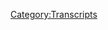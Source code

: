 {{Transcript
    | title         = [[24: March 23, 2017]]
    | caption       = [https://knowledgefight.libsyn.com/knowledge-fight-march-23-2017 Listen to this episode on Libsyn]
    | episodeNumber = [[24: March 23, 2017|24]]
    | length        = 02:13:32
}}

{{MessageBox
    | header     = Warning: Bot Generated Content
    | text       = This transcript was automatically generated by transcription software and likely contains many mistakes and misattributions. Please check the audio for definitive quotes, attribution, and context.
    | image      = N3yvass4myg91.webp
    | imagewidth = 50px
    | id         = warning
}}

{{TranscriptBlock
    | name      = Alex Jones
    | timestamp = 00:00:00.000
    | text      = Andy in Kansas, you're on the air. Thanks for holding. Oh, Alex, I'm a first time caller. I'm a huge fan. I love your
}}

{{TranscriptBlock
    | name      = Dan
    | timestamp = 00:00:07.000
    | text      = work. Hey, everybody, welcome back to knowledge fight. I'm Dan. I'm Jordan. This is a podcast where we sit around and drink some red wine and have a little conversation about Infowars. But plot twist.
}}

{{TranscriptBlock
    | name      = Jordan
    | timestamp = 00:00:19.000
    | text      = The plot twist.
}}

{{TranscriptBlock
    | name      = Dan
    | timestamp = 00:00:19.000
    | text      = I know a lot about Alex Jones and Infowars and I listened to his show every day
}}

{{TranscriptBlock
    | name      = Jordan
    | timestamp = 00:00:23.000
    | text      = you do? Okay. I'm gonna tell you something. I do not contract. I don't think I know anything about Alex Jones. You
}}

{{TranscriptBlock
    | name      = Dan
    | timestamp = 00:00:31.000
    | text      = know, he's a man.
}}

{{TranscriptBlock
    | name      = Jordan
    | timestamp = 00:00:32.000
    | text      = He is a man a man. He's a really it's really important to him that he's a man man emphasis on man. It's really important to him that he's a white man.
}}

{{TranscriptBlock
    | name      = Dan
    | timestamp = 00:00:41.000
    | text      = He lives in occupied Texas. That's true. And that's about it. That's all you really need to know about. That's all I need to know. Guys. Today we are going to be going over the day in the life of Alex Jones. We're gonna be going over Thursday, March 23. On the Alex Jones program where a lot of really fucked up stuff happens Alex Jones may or may not have lost a friend
}}

{{TranscriptBlock
    | name      = Jordan
    | timestamp = 00:01:03.000
    | text      = No, he has an
}}

{{TranscriptBlock
    | name      = Dan
    | timestamp = 00:01:05.000
    | text      = interview that we're going to be breaking down in detail that I think might have Fallout consequences. That's
}}

{{TranscriptBlock
    | name      = Jordan
    | timestamp = 00:01:10.000
    | text      = that's our next project is a child children's book called Alex loses a friend. Because of the fucking globalist
}}

{{TranscriptBlock
    | name      = Dan
    | timestamp = 00:01:21.000
    | text      = there's no doubt the globalist are interwoven in this lack of a friendship. Yeah. But what before we get to the episode before we get to the clips that we're going to play and discuss. I wanted to just take a second to reflect and bask in some Alex Jones related news that we're not going to be going over Excellent.
}}

{{TranscriptBlock
    | name      = Jordan
    | timestamp = 00:01:39.000
    | text      = First thing, the classic what got cut,
}}

{{TranscriptBlock
    | name      = Dan
    | timestamp = 00:01:41.000
    | text      = that's not even what got cut. Because it's just news that if we didn't talk about, everyone would be like, This is not a legit Alex Jones podcast. That's
}}

{{TranscriptBlock
    | name      = Jordan
    | timestamp = 00:01:50.000
    | text      = yeah, it would be terrible if people thought that.
}}

{{TranscriptBlock
    | name      = Dan
    | timestamp = 00:01:53.000
    | text      = Absolutely. the Twittersphere would be hotter. Ah, Buzz. So on Friday of last week on the 24th Alex Jones released a in depth apology to James L. fantas. Owner of Comet Ping Pong pizza, about his involvement in pizza gate and
}}

{{TranscriptBlock
    | name      = Jordan
    | timestamp = 00:02:12.000
    | text      = unprecedented apology.
}}

{{TranscriptBlock
    | name      = Dan
    | timestamp = 00:02:15.000
    | text      = He still has the tone of like, hey, we were just reporting stuff. Yeah,
}}

{{TranscriptBlock
    | name      = Jordan
    | timestamp = 00:02:20.000
    | text      = yeah, you still owe it as we all know. They're just really focused on getting getting good reporting. Now.
}}

{{TranscriptBlock
    | name      = Dan
    | timestamp = 00:02:26.000
    | text      = We love the truth. And other people were saying this, it was viral. We're just commenting on why you guys be in such pitches about it. Right. That's kind of his tone. But at the same time, the language of his apology. I texted you about this before the show. I'm certain he's getting sued. Oh, absolutely. The way he keeps bringing up James elephantitis. The way he keeps saying like, we heard these things. The reporters who were talking about it aren't even here anymore. Right? Right are so sorry. We fired those people. Yeah.
}}

{{TranscriptBlock
    | name      = Jordan
    | timestamp = 00:02:57.000
    | text      = No. unprompted at the very least got a strongly worded letter.
}}

{{TranscriptBlock
    | name      = Dan
    | timestamp = 00:03:03.000
    | text      = 100% Oh, absolutely. But also the other thing I wanted to unpack is that a couple months ago, he put out a video on YouTube called the final word on Sandy Hook.
}}

{{TranscriptBlock
    | name      = Jordan
    | timestamp = 00:03:13.000
    | text      = Oh, he's already got the final word out. Yeah. Which, boy, I'm glad we finally got to the bottom of that.
}}

{{TranscriptBlock
    | name      = Dan
    | timestamp = 00:03:21.000
    | text      = Well, he realized that people were attacking him for being a sandy hook truther and all this stuff for being a pile of shit. Yeah. And so he wanted to put out a video that once and for all spoke his piece about Sandy Hook.
}}

{{TranscriptBlock
    | name      = Jordan
    | timestamp = 00:03:34.000
    | text      = Was it just him shitting on the concept of grief. I wish it was just just a piece of paper with grief written on it as he shits on the death
}}

{{TranscriptBlock
    | name      = Dan
    | timestamp = 00:03:43.000
    | text      = if he just had like a patchwork quilt done, and all of the pieces of it were people who had lost loved ones. Just shit on it. That's what the video shows. That that's the image in my head from now on. Yeah, yeah. In reality what it was was him playing a bunch of circumstantial bullshit pieces of evidence that Sandy Hook might have been fake. And then him at the end being like, this investigation is gonna be ongoing. No, not the final word.
}}

{{TranscriptBlock
    | name      = Jordan
    | timestamp = 00:04:14.000
    | text      = How do you watch? Yeah, it's like even in a lie. Yeah. Damn it, but
}}

{{TranscriptBlock
    | name      = Dan
    | timestamp = 00:04:20.000
    | text      = it's this trend. It's
}}

{{TranscriptBlock
    | name      = Jordan
    | timestamp = 00:04:22.000
    | text      = a Chinese nesting doll of lies.
}}

{{TranscriptBlock
    | name      = Dan
    | timestamp = 00:04:24.000
    | text      = Try calm nesting doll. Yep. I'm starting to recognize that there are pieces of things that he has said that he's starting to walk back really hard. Like the pizza gate. One is one of them. The Sandy Hook thing you did a bad job of it in that video. But what he's trying to do is like this instance. Yeah, we were just just asking questions over here, right, that sort of thing. And that means trouble. Yeah, that well,
}}

{{TranscriptBlock
    | name      = Jordan
    | timestamp = 00:04:50.000
    | text      = when you don't have any clips of him ever apologizing for anything, not even the ones where he is saying, you know, I may have gotten something wrong before he's also Who always said, but really? I got it right to
}}

{{TranscriptBlock
    | name      = Dan
    | timestamp = 00:05:03.000
    | text      = Yeah, I look, I was more right than wrong. Yeah, yeah.
}}

{{TranscriptBlock
    | name      = Jordan
    | timestamp = 00:05:07.000
    | text      = I mean, I'm not a perfect man. But I will say that 99% of the time what we report on is right. And frankly, that's probably 100% A round up here
}}

{{TranscriptBlock
    | name      = Dan
    | timestamp = 00:05:16.000
    | text      = is great clip that isn't one of our past episodes where he is like, I'm so plugged into the zeitgeist that even when I tried to lie, I'm Yeah,
}}

{{TranscriptBlock
    | name      = Jordan
    | timestamp = 00:05:24.000
    | text      = exactly. Yeah. Now he's an insane person, fucking
}}

{{TranscriptBlock
    | name      = Dan
    | timestamp = 00:05:27.000
    | text      = douche. Anyway, let's get to the 23rd This is gonna be a roller coaster ride. There's going to be a sort of all over the place beginning then this interview that I mentioned. And then esoteric malaise.
}}

{{TranscriptBlock
    | name      = Jordan
    | timestamp = 00:05:45.000
    | text      = I've never heard those two words. Back to back before. That's so Tarik malaise? Yeah,
}}

{{TranscriptBlock
    | name      = Dan
    | timestamp = 00:05:51.000
    | text      = he's an unpleasant state. But He's also getting real heavy when he's
}}

{{TranscriptBlock
    | name      = Jordan
    | timestamp = 00:05:57.000
    | text      = finding ways to be malaise. To have malaise in a very weird and unusual type way.
}}

{{TranscriptBlock
    | name      = Dan
    | timestamp = 00:06:03.000
    | text      = Yes, absolutely. X ray. It's wonderful it but that's just sort of a syllabus for what we're about to experience. Let's get to this first clip that involves some of these leaks that are going on. I'm not talking onions, my friend.
}}

{{TranscriptBlock
    | name      = Alex Jones
    | timestamp = 00:06:18.000
    | text      = And it's even in the vault, seven leaks, that they're targeting President Trump trying to plant Russian software that they've stolen and are using. It's not a claim. He's working with the Russians. You just you don't think some little hacker in his basement released vault seven, two weeks ago? That was right out of the White House. You can bet your bottom dollar was it? Or let's just say allies of the return of the Republic.
}}

{{TranscriptBlock
    | name      = Dan
    | timestamp = 00:06:47.000
    | text      = Oh,
}}

{{TranscriptBlock
    | name      = Jordan
    | timestamp = 00:06:49.000
    | text      = so the Jedi that who released it? Wait, no, no. That's bad. That's bad. What he just said, right?
}}

{{TranscriptBlock
    | name      = Dan
    | timestamp = 00:06:58.000
    | text      = Yeah. Especially if it turns out that it is Russia who is releasing these things?
}}

{{TranscriptBlock
    | name      = Jordan
    | timestamp = 00:07:03.000
    | text      = I think it's even worse if it turns out it's the White House who's releasing these things? Oh, oh,
}}

{{TranscriptBlock
    | name      = Dan
    | timestamp = 00:07:07.000
    | text      = wait state
}}

{{TranscriptBlock
    | name      = Jordan
    | timestamp = 00:07:09.000
    | text      = because how did how did they won? How did they get it? Probably illegally, right? Yeah, so done. We're done. We're done right there. That's why it's really bad. The Patriots know it. But he's also already said the Russians are helping us out here.
}}

{{TranscriptBlock
    | name      = Dan
    | timestamp = 00:07:23.000
    | text      = That's why he had to stipulate friends who support the return of the Republic, right? You have these weird hacker collectives and stuff like that, like the Guccifer 2.0. Which I don't know if it's true, but our intelligence already Yeah, our intelligence community does believe that that is a cutout personality for Russian hackers. Yeah, to use as an intermediary to get the information to WikiLeaks and have plausible deniability. Now, if Alex Jones is saying that these people are like Friends of the return of our republic, he's basically just saying that, like, Putin, Putin is helping us restore Oh, yeah, that's fucked up friends
}}

{{TranscriptBlock
    | name      = Jordan
    | timestamp = 00:08:04.000
    | text      = of the return of the treason. That's treason, right? That's treason if you're if you're working with a non allied power to perform what is essentially a coup, that's, by the definition of words, treason,
}}

{{TranscriptBlock
    | name      = Dan
    | timestamp = 00:08:22.000
    | text      = we keep coming back to this thing, where you're so hung up on the idea that words have meaning. i That's a really good point. Yeah. I've been meaning to bring this up in our review session. I can't or whatever.
}}

{{TranscriptBlock
    | name      = Jordan
    | timestamp = 00:08:35.000
    | text      = Yeah, HR is really pissed at me for believing in the meaning of words.
}}

{{TranscriptBlock
    | name      = Dan
    | timestamp = 00:08:39.000
    | text      = After every episode, we sit down and I give you an employee review, and you give me an employee review.
}}

{{TranscriptBlock
    | name      = Jordan
    | timestamp = 00:08:44.000
    | text      = Yeah, yours is what are you even doing here? And mine is you do all the work. Thanks.
}}

{{TranscriptBlock
    | name      = Dan
    | timestamp = 00:08:49.000
    | text      = Yours is also Dan, you have a problem. You should talk to more people. That's,
}}

{{TranscriptBlock
    | name      = Jordan
    | timestamp = 00:08:54.000
    | text      = yep. I well. I didn't want to air our dirty load.
}}

{{TranscriptBlock
    | name      = Dan
    | timestamp = 00:08:58.000
    | text      = It's fine. Anyway, Alex Jones, is in this episode, and throughout this last week has been pretty certain is the right word. I think that he's being oppressed. He's got a real victim.
}}

{{TranscriptBlock
    | name      = Jordan
    | timestamp = 00:09:12.000
    | text      = Sure. Sure. He's being oppressed. All right.
}}

{{TranscriptBlock
    | name      = Dan
    | timestamp = 00:09:15.000
    | text      = And this next clip, he explores a little bit of his thoughts about that.
}}

{{TranscriptBlock
    | name      = Alex Jones
    | timestamp = 00:09:19.000
    | text      = And they're openly in the news Shang, shut down. Alex Jones. I was told by high level sources that again, just a few months ago, Nancy Pelosi had met with the outgoing head of the Justice Department, Loretta Lynch and demanded either be sued, or demanded I somehow be arrested. And she said, I can't do it. So they started developing other plans that we'll be obviously seeing emerge soon. I'm gonna be talking about those yet. But
}}

{{TranscriptBlock
    | name      = Jordan
    | timestamp = 00:09:47.000
    | text      = no, she didn't know also, why would you why would you talk to the outgoing head of the Justice Department? Well,
}}

{{TranscriptBlock
    | name      = Dan
    | timestamp = 00:09:56.000
    | text      = because why why
}}

{{TranscriptBlock
    | name      = Jordan
    | timestamp = 00:09:57.000
    | text      = would you say to her because she was already leaving Well, I would just say to her like now that you have zero power, it's time to really go after Alex Jones. Yeah, we were we our master plan was to get you as far away from power as humanly possible that way. What is she going to infiltrate?
}}

{{TranscriptBlock
    | name      = Dan
    | timestamp = 00:10:15.000
    | text      = No one suspects the former Attorney General.
}}

{{TranscriptBlock
    | name      = Jordan
    | timestamp = 00:10:20.000
    | text      = Yep. There's two things. No one expects Spanish Inquisition, former attorney generals. Everybody knows this. This is why Janet Reno is the greatest Trojan horse currently working for Infowars. You don't know she's not on camera. True. It's true. Yeah. She's a secret mole.
}}

{{TranscriptBlock
    | name      = Dan
    | timestamp = 00:10:39.000
    | text      = I believe the premise as, as established by Alex here is that Loretta Lynch wouldn't have stopped being Attorney General had Hillary won. Yeah, well, that's obvious. And that's when they were making these plans.
}}

{{TranscriptBlock
    | name      = Jordan
    | timestamp = 00:10:52.000
    | text      = Before Alex Jones was really that important to anybody.
}}

{{TranscriptBlock
    | name      = Dan
    | timestamp = 00:10:56.000
    | text      = He was important back then. Okay.
}}

{{TranscriptBlock
    | name      = Jordan
    | timestamp = 00:10:58.000
    | text      = I apologize. No, you're right. You're right.
}}

{{TranscriptBlock
    | name      = Dan
    | timestamp = 00:11:01.000
    | text      = He got Trump elected.
}}

{{TranscriptBlock
    | name      = Jordan
    | timestamp = 00:11:03.000
    | text      = Boy, I wish I wish there was less truth in that. Yep.
}}

{{TranscriptBlock
    | name      = Dan
    | timestamp = 00:11:07.000
    | text      = And with the scripts I've done,
}}

{{TranscriptBlock
    | name      = Alex Jones
    | timestamp = 00:11:07.000
    | text      = understand, I officially already in DC, have Obama and Hillary Clinton out of that command bunker. They've got down the street.
}}

{{TranscriptBlock
    | name      = Jordan
    | timestamp = 00:11:16.000
    | text      = Do you not have a command? mkdir command
}}

{{TranscriptBlock
    | name      = Dan
    | timestamp = 00:11:17.000
    | text      = bunker that doesn't exist? Or is it? It doesn't?
}}

{{TranscriptBlock
    | name      = Jordan
    | timestamp = 00:11:23.000
    | text      = It's always down the street.
}}

{{TranscriptBlock
    | name      = Dan
    | timestamp = 00:11:24.000
    | text      = Yeah, it's just running blocks. Past the McDonald's. Exactly. He you know where it exists inside his little fantasy brain world. That's where that's the address. Your fantasy
}}

{{TranscriptBlock
    | name      = Jordan
    | timestamp = 00:11:37.000
    | text      = hillbilly caller give him directions.
}}

{{TranscriptBlock
    | name      = Dan
    | timestamp = 00:11:39.000
    | text      = Now. Boy, howdy. I tell you that the DC DOJ, Department of Transportation is out then they tell me that bunkers. There's bunker bunkers.
}}

{{TranscriptBlock
    | name      = Jordan
    | timestamp = 00:11:48.000
    | text      = Excuse me, sir. I don't know when you turn into a Southern gentleman.
}}

{{TranscriptBlock
    | name      = Dan
    | timestamp = 00:11:52.000
    | text      = No, I do declare. I'll do declare Obama gotta bunker.
}}

{{TranscriptBlock
    | name      = Alex Jones
    | timestamp = 00:11:57.000
    | text      = There they are. They are coming after us. And they don't even hide this up there. They want us to know, we're coming after you. When lawyers get ready. And they're in the Federal Elections Commission already, outside of law, just racketeering Chinon letters to Google and letters other companies saying you kick off. Everybody that I mean, every libertarian or patriotic or nationalistic news site that I talked to was kicked off ad roll last month on the same day. See, oh, we're not allowed to advertise supplements on the internet or or T shirts, because the Federal Elections Commission said so where are the hearings? You don't get a hearing? Where are the hearings? You
}}

{{TranscriptBlock
    | name      = Dan
    | timestamp = 00:12:44.000
    | text      = don't get a hearing? Because it's not. That's not a legal thing. Next, business capitalism. It's a business that you violated their terms of service,
}}

{{TranscriptBlock
    | name      = Jordan
    | timestamp = 00:12:54.000
    | text      = y'all. Y'all ever capitalism? It's not a good it's not necessarily the best system. It is the one that we exist in now.
}}

{{TranscriptBlock
    | name      = Dan
    | timestamp = 00:13:00.000
    | text      = It's well within especially what libertarians should believe it. Yeah, we've been over this 100 times is all ad roll. A being I was kicked off because of the FEC narrative is complete nonsense. No.
}}

{{TranscriptBlock
    | name      = Jordan
    | timestamp = 00:13:12.000
    | text      = But I that's like what he just said is the best kind of evidence for him being currently issued papers by a lawyer. It has to be like, he is telling the truth. Somebody is issuing him papers. Yes, but it can't just be a pizza joint. No, right? They're just the front. They're just the first wave, you know, that's their Pelosi is operating secretly behind him. Yeah. Because if it's just a pizza joint, all he warrants is a pizza joint. And that does not give him the inflated self importance that he needs.
}}

{{TranscriptBlock
    | name      = Dan
    | timestamp = 00:13:47.000
    | text      = No, but it is. Like let's just say it is just James elephantitis. And Comet Ping Pong, because that's the truth. Well, we don't know. That's the truth. It seems like the most likely scenario right outcomes razor it if that is the case. He's fucked. Like he deserves to be sued. That's a good case.
}}

{{TranscriptBlock
    | name      = Jordan
    | timestamp = 00:14:08.000
    | text      = Yeah, that what what would the case be? It wouldn't be you can't it can't be libel. Can it? Yeah. Oh, is it libel hard? How does that work? What I it's
}}

{{TranscriptBlock
    | name      = Dan
    | timestamp = 00:14:20.000
    | text      = defamatory statements that were made? Through through speculation. See, but
}}

{{TranscriptBlock
    | name      = Jordan
    | timestamp = 00:14:25.000
    | text      = it wasn't them insulting the pizza joint. It was them just insisting that the pizza joint was a front for Hillary Clinton, rape children. That's not insulting. That's not insulting at all.
}}

{{TranscriptBlock
    | name      = Dan
    | timestamp = 00:14:38.000
    | text      = That's actually implying that they're very enterprise.
}}

{{TranscriptBlock
    | name      = Jordan
    | timestamp = 00:14:40.000
    | text      = You've got a second business running right? You need more revenue streams in this day and age. You got to diversify. Oh, of course, if you're the pizza joint that Hillary Clinton picked, man, you must be a great pizza joint. Clone only rapes in the finest lunch.
}}

{{TranscriptBlock
    | name      = Alex Jones
    | timestamp = 00:14:57.000
    | text      = If you if you
}}

{{TranscriptBlock
    | name      = Dan
    | timestamp = 00:14:58.000
    | text      = go back and look at some of the stuff and some of the statements that were made by employees of Comet Ping Pong and James all scientists back when this was first starting up, ah, there's a bunch of threats that they got to their business, right. Their employees were threatened, they had their lives threatened. They had a situation where, you know, became hostile to ever come to work. Right. Of course, that's actionable.
}}

{{TranscriptBlock
    | name      = Jordan
    | timestamp = 00:15:22.000
    | text      = Yeah, I agree. But who who would like now now we're actually just discussing a full on legal briefing
}}

{{TranscriptBlock
    | name      = Dan
    | timestamp = 00:15:29.000
    | text      = is becoming an episode of handle on the law.
}}

{{TranscriptBlock
    | name      = Jordan
    | timestamp = 00:15:34.000
    | text      = Boston Legal. But But wouldn't it be the originator of the claim like Alex Jones, never. Alex Jones has never originated an idea other than the ones that he's just making up? So maybe he did make this well, I don't know.
}}

{{TranscriptBlock
    | name      = Dan
    | timestamp = 00:15:50.000
    | text      = I'm not I'm not sure how that would work. But I know that he is incredibly guilty of perpetuating. Oh, yeah.
}}

{{TranscriptBlock
    | name      = Jordan
    | timestamp = 00:15:56.000
    | text      = He gave it the biggest platform you could he had.
}}

{{TranscriptBlock
    | name      = Dan
    | timestamp = 00:15:59.000
    | text      = Like there's this guy named Jack Sobiech, who's a complete monster made up name from Star Wars. He spent like an entire evening videotaping himself going to Comet Ping Pong and comet or what's the other one best pizza? The two pizza places on the same block? And
}}

{{TranscriptBlock
    | name      = Jordan
    | timestamp = 00:16:17.000
    | text      = competing rape dungeons? Yep, absolutely. Well, they're
}}

{{TranscriptBlock
    | name      = Dan
    | timestamp = 00:16:20.000
    | text      = all in the mix. Together. So they had the key went and weird business model weird business model. He videotaped himself going into best a pizza and nothing happened. Right? Nothing happened. There was nothing weird. And then as soon as he left, he's like, Oh, it's so fucking weird in there. Oh, my God. You can
}}

{{TranscriptBlock
    | name      = Jordan
    | timestamp = 00:16:37.000
    | text      = just feel it like, like a ghost hunters show like, yeah. Oh, I can. It just got colder.
}}

{{TranscriptBlock
    | name      = Dan
    | timestamp = 00:16:43.000
    | text      = We're off the chart. Yeah, exactly. So then he goes to Comet Ping Pong. And he tries to order some food. Everyone's treating him real nice. He goes in. He's trying to live stream it. And one of the waiters realizes what's going on that this guy is videotaping himself eating at their place. That's not a coincidence. Yeah, especially Wow, all this pizza gate stuff is going on. So the waiter comes over and explains my employees have been threatened. Do you understand that you're helping perpetuate something that is really damaging to people? Right? Just people who are trying to live their lives and
}}

{{TranscriptBlock
    | name      = Jordan
    | timestamp = 00:17:18.000
    | text      = not just my business, but the lives of people. Yeah, absolutely. So once a guy starts bringing guns, places, well, that's a different physical threat.
}}

{{TranscriptBlock
    | name      = Dan
    | timestamp = 00:17:26.000
    | text      = This is before that. Oh, well, I mean, it's the same. That's why I'm I think it helps build the case that Alex is gonna get sued. Okay. Jack for Sobia. It goes in. This guy explains to him that people have been threatened and it's no joke. It's not a laughing matter. And he's like, I'm just trying to you know, I always tape everything I do. I'm trying to eat a dinner. He's like, come on. Yeah, it's not what's going on. The guy. There's an off duty cop there. And they just escort him out. Right? And he's like, everything was fucking weird in there.
}}

{{TranscriptBlock
    | name      = Jordan
    | timestamp = 00:17:54.000
    | text      = I'm surprising me to be a cop himself. Right. That's your mood. Sobiech Yeah, that's your move. You go in there. And you're like, oh,
}}

{{TranscriptBlock
    | name      = Dan
    | timestamp = 00:18:02.000
    | text      = undercover. Actually, I
}}

{{TranscriptBlock
    | name      = Jordan
    | timestamp = 00:18:03.000
    | text      = am a cop.
}}

{{TranscriptBlock
    | name      = Dan
    | timestamp = 00:18:04.000
    | text      = I'm Serpico.
}}

{{TranscriptBlock
    | name      = Jordan
    | timestamp = 00:18:05.000
    | text      = Yeah, I'm trying to figure this shit out, man. Well,
}}

{{TranscriptBlock
    | name      = Dan
    | timestamp = 00:18:07.000
    | text      = he didn't pull that he left and then he was like, everything was demonic in there. You just get a feeling. There's a back room. There were kids running in and out of it. What's going on here? didn't show any of that in his video. Probably just making shit up kids running in and out of it. I watched the entire like two hour long live stream that he posted because you're an insane person, not
}}

{{TranscriptBlock
    | name      = Jordan
    | timestamp = 00:18:28.000
    | text      = yours lunatic. There's
}}

{{TranscriptBlock
    | name      = Dan
    | timestamp = 00:18:30.000
    | text      = nothing in it. And then like the next day, he's on Infowars great being interviewed about what he experienced. And what he found at the pizza place. He's lying his tits off. There's, he says a bunch of stuff that didn't happen in the videos, but they know no one's gonna go watch the whole videos. It's two hours long. Yeah, absolutely.
}}

{{TranscriptBlock
    | name      = Jordan
    | timestamp = 00:18:50.000
    | text      = You're the only person who watched the whole video
}}

{{TranscriptBlock
    | name      = Dan
    | timestamp = 00:18:53.000
    | text      = probably. So they interview him on that. Alex does say that someone should go check it out. Someone should go investigate it right flash forward a very short time guy shows up with a gun drove from out of state to go investigate this pizza place. Shoots, shoots a bullet and the place.
}}

{{TranscriptBlock
    | name      = Jordan
    | timestamp = 00:19:11.000
    | text      = Whoa, he did. Yeah. He finally didn't know that. He fired he
}}

{{TranscriptBlock
    | name      = Dan
    | timestamp = 00:19:15.000
    | text      = fired the gun. It didn't he didn't I don't think he shot it at anybody. But I think he like he shot it to the ground. Wow. Yeah.
}}

{{TranscriptBlock
    | name      = Jordan
    | timestamp = 00:19:21.000
    | text      = So Yosemite Sam came from Oklahoma to bother a pizza
}}

{{TranscriptBlock
    | name      = Dan
    | timestamp = 00:19:25.000
    | text      = joint. I mean, Alex isn't wholly responsible for all this turn of events, but he had his hand in playing. Yeah, a part of it hit he should be sued. Dave Seaman should be sued. Bunch of other these dingdong. Assholes. They really should be sued. They've caused a lot of damage to people. Yeah.
}}

{{TranscriptBlock
    | name      = Jordan
    | timestamp = 00:19:42.000
    | text      = Well, I mean, loss of revenue you got you know, threats on people's lives.
}}

{{TranscriptBlock
    | name      = Dan
    | timestamp = 00:19:48.000
    | text      = I believe in free speech wholeheartedly, but I don't believe in libel, and I don't believe in threats. Those things or don't believe either of those things are real. I believe they're real, but I don't protect it. I I don't believe that you can get away with Oh,
}}

{{TranscriptBlock
    | name      = Jordan
    | timestamp = 00:20:01.000
    | text      = yeah, neither. Neither does the law. That's why they that's why those words exist.
}}

{{TranscriptBlock
    | name      = Dan
    | timestamp = 00:20:05.000
    | text      = So I believe that this what I've just laid out for you is the reason that Alex is probably going to get sued. Yes. I also believe that the reason that he's being investigated, as he puts it in that last clip, yeah, is not because people think he's a Russian spy. Now, it's because there are Russian Russian bots that are specifically promoting his content. Okay. And the question that the FBI is apparently asking, according to the articles that I've read, is, is there coordination? Is there a collaborative thing going on? Where these Russian bots promote Infowars content? And then secondarily, is there any influence from Russian sources into Alex's reporting?
}}

{{TranscriptBlock
    | name      = Jordan
    | timestamp = 00:20:51.000
    | text      = And you would say like, I would say, normally, there's no way there's collusion or collaboration just because who would you wouldn't even need to talk to Alex, if you gave if you gave him more attention, he just be like Cray and never ask question. Yeah, but he did go on our T. He did. And he did go on our team.
}}

{{TranscriptBlock
    | name      = Dan
    | timestamp = 00:21:11.000
    | text      = He went on Alexander Dugan shown Alexander Dugan has been on his show, right. Like there isn't nothing there.
}}

{{TranscriptBlock
    | name      = Jordan
    | timestamp = 00:21:18.000
    | text      = No, see. And I would say it's probably more Alex just having both naked self interest and just needing his father's love. That's really what that all too busy with the teeth and then just needs his father's love. He's got great teeth, but he doesn't have his dad's
}}

{{TranscriptBlock
    | name      = Dan
    | timestamp = 00:21:37.000
    | text      = love. I don't think that Alex himself is being investigated for anything he's done. I believe that he is a piece of the investigation, because his propaganda is being pushed by Russian bots. Yeah. And I believe from everything I've read that that is what the articles are about. And but with the FBI investigation is about Alex has turned this into I am being called a Russian agent. Right. And they're trying to attack me.
}}

{{TranscriptBlock
    | name      = Jordan
    | timestamp = 00:22:03.000
    | text      = Well, and that's that's a great narrative for him to push, because that was that's turned into also the the argument from even people on the left where it's like, well, I don't support them shutting down any kind of news or anything like that. And you're like, well, one, not the story. No, two, he's not he's propaganda. Yeah.
}}

{{TranscriptBlock
    | name      = Dan
    | timestamp = 00:22:22.000
    | text      = And I don't think he should be shut down. Now. I just think we should roundly mock him until he quits and sue him for libel until he's broke. If he does do those things, he shouldn't be sued for them. But anyway, these are the reasons that I think people are attacking Alex. Yes. Alex has other ideas about why people are attacking
}}

{{TranscriptBlock
    | name      = Jordan
    | timestamp = 00:22:38.000
    | text      = so many, so many possibilities.
}}

{{TranscriptBlock
    | name      = Alex Jones
    | timestamp = 00:22:41.000
    | text      = Why do they want to shut Infowars down, we told you 18 years ago, they've got cameras and microphones hidden and major devices that are watching and listening to you for controlling thought content and knowing what you're doing and selling data to advertising agencies to then control the hopes and dreams of society. Now, you didn't know that they were spying on the president. And they tried to lie about it. And now it's been exposed. And I've told you, they're preparing a civil emergency and martial law and a civil war. Now they're all over the news, openly calling for the cities to begin to burn and for the President to be murdered, or the president to be, you know, dragged out in chains. That's not political speech that's caused for military insurrection and warfare against the Republic. And they've got the former deputy head of the Defense Department running around in policy papers like foreign affairs and foreign policy, and all these other globalist publications and going to the Pentagon and saying we can pull it up, former deputy head of the Defense Department, calling for military coup against Trump. I that that person shall be arrested and then indicted the next day for organized insurrection in the country outside of law to foment a military mutiny and rebellion against the taxpayers citizens of this country.
}}

{{TranscriptBlock
    | name      = Jordan
    | timestamp = 00:24:04.000
    | text      = But wait, but But didn't he say earlier that that was okay, didn't he? As long as they were as long as they were for Trump?
}}

{{TranscriptBlock
    | name      = Dan
    | timestamp = 00:24:15.000
    | text      = Yeah, then doesn't need it didn't
}}

{{TranscriptBlock
    | name      = Jordan
    | timestamp = 00:24:17.000
    | text      = he just didn't he just condemned the very thing that he said was perfectly fine isn't
}}

{{TranscriptBlock
    | name      = Dan
    | timestamp = 00:24:22.000
    | text      = like the last months of his show had been about how the rogue forces within the CIA have performed a counter coup against liberals
}}

{{TranscriptBlock
    | name      = Jordan
    | timestamp = 00:24:32.000
    | text      = right. But I thought we already had the counter counter coup. So this
}}

{{TranscriptBlock
    | name      = Dan
    | timestamp = 00:24:34.000
    | text      = is the third coup we're in the middle of the counter counter coup
}}

{{TranscriptBlock
    | name      = Jordan
    | timestamp = 00:24:37.000
    | text      = we're in the middle of the counter counter give me I cannot keep track of
}}

{{TranscriptBlock
    | name      = Dan
    | timestamp = 00:24:41.000
    | text      = all these codes. We might find out find out later that there's we need we need a coup tracker. Yeah, we do. Let's get an app. Yeah. Can you code
}}

{{TranscriptBlock
    | name      = Jordan
    | timestamp = 00:24:50.000
    | text      = now that we're fucked all I can do we'll just send out a mask test mass text every time there's a counter coup.
}}

{{TranscriptBlock
    | name      = Dan
    | timestamp = 00:24:56.000
    | text      = Yeah. So also I because Alex keeps Talking about globalist publications. I've subscribed to foreign policy. And I've started reading it, you're
}}

{{TranscriptBlock
    | name      = Jordan
    | timestamp = 00:25:11.000
    | text      = walking a walk now,
}}

{{TranscriptBlock
    | name      = Dan
    | timestamp = 00:25:13.000
    | text      = I started reading foreign policy all the time. Okay. And I check in on it every day. This narrative you spinning is not in there. But what I did read is a very fascinating article about Sebastian Gorka.
}}

{{TranscriptBlock
    | name      = Jordan
    | timestamp = 00:25:26.000
    | text      = Oh yeah, he's a bad dude. He's a Nazi,
}}

{{TranscriptBlock
    | name      = Dan
    | timestamp = 00:25:30.000
    | text      = theoretically, a sworn Nazi.
}}

{{TranscriptBlock
    | name      = Jordan
    | timestamp = 00:25:32.000
    | text      = He's a Nazi.
}}

{{TranscriptBlock
    | name      = Dan
    | timestamp = 00:25:33.000
    | text      = But this article was, we don't want to take a stance on whether or not he is a Nazi. But what I can do is review
}}

{{TranscriptBlock
    | name      = Jordan
    | timestamp = 00:25:43.000
    | text      = his dissertation. Oh, so the one where he probably espouses Nazi ideas?
}}

{{TranscriptBlock
    | name      = Dan
    | timestamp = 00:25:50.000
    | text      = No, it's uh, you know, it's about terrorism, counterterrorism stuff, and the guy who is a doctoral advisor, so he's used to reviewing people's dissertations was just going on and on just fucking taking the piss out of him for how unscholarly that was. He only cites like four sources clearly didn't read many books. Wonderful. Then it goes on to explain that like he is one of Trumps counterterrorism advisors. He's pretty high up there. And he has no experience and almost no published work outside of his dissertation about counterterrorism. It's like, that's bad. That's bad, right? It's the kind of stuff that's in foreign policy. Very interesting.
}}

{{TranscriptBlock
    | name      = Jordan
    | timestamp = 00:26:32.000
    | text      = Don't you want like, now I look. I'm listening. I could be crazy. When did you wouldn't you want like an expert?
}}

{{TranscriptBlock
    | name      = Dan
    | timestamp = 00:26:43.000
    | text      = I think for an advisor position, you'd want an expert, especially for like a counterterrorism.
}}

{{TranscriptBlock
    | name      = Jordan
    | timestamp = 00:26:47.000
    | text      = When that seems to be a
}}

{{TranscriptBlock
    | name      = Dan
    | timestamp = 00:26:49.000
    | text      = pretty hot topic. Yeah.
}}

{{TranscriptBlock
    | name      = Jordan
    | timestamp = 00:26:50.000
    | text      = Why would you hire just a random dude, weirdo?
}}

{{TranscriptBlock
    | name      = Dan
    | timestamp = 00:26:53.000
    | text      = Weirdo Nazi Gorka?
}}

{{TranscriptBlock
    | name      = Jordan
    | timestamp = 00:26:55.000
    | text      = What's your counterterrorism idea? Kill the Jews? i You're a Nazi. There it is. You're a Nazi. I do it
}}

{{TranscriptBlock
    | name      = Dan
    | timestamp = 00:27:02.000
    | text      = damn my Nazi my anti semitic Tourette's.
}}

{{TranscriptBlock
    | name      = Jordan
    | timestamp = 00:27:06.000
    | text      = I'm always trying not to Nazi. So
}}

{{TranscriptBlock
    | name      = Dan
    | timestamp = 00:27:09.000
    | text      = this next clip is what I would describe as a tease for our next episode a tease for you guys want to get excited about what our next episode is gonna be about? It's a lot of this.
}}

{{TranscriptBlock
    | name      = Alex Jones
    | timestamp = 00:27:18.000
    | text      = The good news is Nunez comes out. And just says, look, I mean, I've had a lot of people come to me in the intelligence agencies, and then Trump was being spied on.
}}

{{TranscriptBlock
    | name      = Dan
    | timestamp = 00:27:27.000
    | text      = This is true. This is a huge narrative that Alex spun for the entirety of the last week,
}}

{{TranscriptBlock
    | name      = Jordan
    | timestamp = 00:27:32.000
    | text      = really? And none of it's true.
}}

{{TranscriptBlock
    | name      = Dan
    | timestamp = 00:27:35.000
    | text      = I can prove it. And I'm going to on our next episode, you can prove that he spun the narrative the whole week. No, I can prove that it's all lies. Oh, well, it is. And I found out where it came from. Oh, shit. Yep. This is big, big stuff. So anyway, get excited for our next episode, but also enjoy the rest of this one. You ding dongs.
}}

{{TranscriptBlock
    | name      = Jordan
    | timestamp = 00:27:57.000
    | text      = Passive aggressive.
}}

{{TranscriptBlock
    | name      = Dan
    | timestamp = 00:27:58.000
    | text      = I don't know we haven't done this in a week. That's true. It's we're, we're half hour in we're figuring our legs back. Take a sip of this wine. You're just cheers.
}}

{{TranscriptBlock
    | name      = Jordan
    | timestamp = 00:28:08.000
    | text      = You're just being mean about it. I'm not being me.
}}

{{TranscriptBlock
    | name      = Dan
    | timestamp = 00:28:11.000
    | text      = You know what it is? I'm getting insecure that people are going to turn this off because next episode is going to be so great.
}}

{{TranscriptBlock
    | name      = Jordan
    | timestamp = 00:28:19.000
    | text      = Yeah, that sounds about right. Also, because the beginning
}}

{{TranscriptBlock
    | name      = Dan
    | timestamp = 00:28:21.000
    | text      = of this episode is so fucking disjointed. Like the stuff he's talking about doesn't track from A to B. There's just so much like all over the place stuff. Yeah, he
}}

{{TranscriptBlock
    | name      = Jordan
    | timestamp = 00:28:30.000
    | text      = doesn't he doesn't have the kind of more or maybe maybe he's just not capable of doing the longer narrative right now. We'll hit has he's being attacked on so many different angles.
}}

{{TranscriptBlock
    | name      = Dan
    | timestamp = 00:28:41.000
    | text      = We'll hit will hit a coherent narrative probably around an hour and a half into the spot. Excellent.
}}

{{TranscriptBlock
    | name      = Jordan
    | timestamp = 00:28:46.000
    | text      = I'm glad to hear it. But
}}

{{TranscriptBlock
    | name      = Dan
    | timestamp = 00:28:46.000
    | text      = until then, I want Alex
}}

{{TranscriptBlock
    | name      = Jordan
    | timestamp = 00:28:48.000
    | text      = is now a tease. Now you're now people are gonna just press pause and then fast forward to the hour and a half mark.
}}

{{TranscriptBlock
    | name      = Dan
    | timestamp = 00:28:54.000
    | text      = Have you ever watched any of Alex Jones's documentaries? I
}}

{{TranscriptBlock
    | name      = Jordan
    | timestamp = 00:28:57.000
    | text      = have not.
}}

{{TranscriptBlock
    | name      = Dan
    | timestamp = 00:28:58.000
    | text      = I've watched a lot of them.
}}

{{TranscriptBlock
    | name      = Jordan
    | timestamp = 00:28:59.000
    | text      = How are you still alive?
}}

{{TranscriptBlock
    | name      = Dan
    | timestamp = 00:29:02.000
    | text      = I look i i used to be I used to hold
}}

{{TranscriptBlock
    | name      = Jordan
    | timestamp = 00:29:05.000
    | text      = now I see it. There are four locks on the door. You haven't gone outside? monstery in days.
}}

{{TranscriptBlock
    | name      = Dan
    | timestamp = 00:29:12.000
    | text      = I was outside yesterday. Went to your beard has a bone in it. That's true. But it's just as bam bam stuff. Okay, so the new fashions is it pebbles? I can't remember. Anyway. I've watched the Obama deception. Okay. I've watched a number of other
}}

{{TranscriptBlock
    | name      = Jordan
    | timestamp = 00:29:28.000
    | text      = that's my favorite Bourne movie. It's great. I
}}

{{TranscriptBlock
    | name      = Dan
    | timestamp = 00:29:31.000
    | text      = should have brought back Matt Damon in blackface Hey, what
}}

{{TranscriptBlock
    | name      = Jordan
    | timestamp = 00:29:33.000
    | text      = are you gonna do? Well, oh, a dress. Oh,
}}

{{TranscriptBlock
    | name      = Dan
    | timestamp = 00:29:36.000
    | text      = was bad cast. That's my racist James Bond. There it is. Yeah. So he had a documentary in quotes called end end game. Okay, road to tyranny. Oh,
}}

{{TranscriptBlock
    | name      = Jordan
    | timestamp = 00:29:51.000
    | text      = now, that chest documentary.
}}

{{TranscriptBlock
    | name      = Dan
    | timestamp = 00:29:53.000
    | text      = Yeah, I wish it was any like good Kasparov.
}}

{{TranscriptBlock
    | name      = Jordan
    | timestamp = 00:29:56.000
    | text      = Boris, Boris Bosque is in there. Yeah.
}}

{{TranscriptBlock
    | name      = Dan
    | timestamp = 00:29:59.000
    | text      = So Alex says them. He says something in this next clip that like, is undefensible. But enjoy.
}}

{{TranscriptBlock
    | name      = Alex Jones
    | timestamp = 00:30:08.000
    | text      = So again, we've told you right down the line because we actually study this and I don't say this to brag. Yes, I say it because I've read the end of the book. No you haven't I know where they want to take us. I know what their endgame is. They even have a project called endgame. That's a martial law takeover plan that they declassified two years after it was created and three years after my film endgame came out. Wait, strangely enough.
}}

{{TranscriptBlock
    | name      = Dan
    | timestamp = 00:30:37.000
    | text      = Strangely enough, he made a documentary about this program a year before it was created.
}}

{{TranscriptBlock
    | name      = Jordan
    | timestamp = 00:30:42.000
    | text      = Wait, what? What did he just say? He's he's an it was declassified two years after they created the program after they created the program. And then three years after his documentary, yes. So what using man what Alex Jones is saying is that maybe the entire program was his fault
}}

{{TranscriptBlock
    | name      = Dan
    | timestamp = 00:31:03.000
    | text      = in the first place. Alex Jones says soothe.
}}

{{TranscriptBlock
    | name      = Jordan
    | timestamp = 00:31:07.000
    | text      = Yeah, he just gave them an idea. He did the whole end game like this is what they're doing and they're like, maybe sounds like a bad idea.
}}

{{TranscriptBlock
    | name      = Dan
    | timestamp = 00:31:17.000
    | text      = Also buried within that complete impossibility.
}}

{{TranscriptBlock
    | name      = Jordan
    | timestamp = 00:31:22.000
    | text      = That he Time Machine. Alright. 12 dimensional beings him and Andrew Basiago there is no there is no impossibilities in our world fine.
}}

{{TranscriptBlock
    | name      = Dan
    | timestamp = 00:31:33.000
    | text      = So unlikely Eddie Brown
}}

{{TranscriptBlock
    | name      = Jordan
    | timestamp = 00:31:34.000
    | text      = who's coming back.
}}

{{TranscriptBlock
    | name      = Dan
    | timestamp = 00:31:37.000
    | text      = unlikely that he created this documentary a year before that program. I will give you that also unlikely the government creates an end game for global enslavement program right then declassified it two years later.
}}

{{TranscriptBlock
    | name      = Jordan
    | timestamp = 00:31:52.000
    | text      = Why wouldn't you declassify it? There's no damaging information there. You want that out in the public sphere? Like alright, let them you want them to know the bullet they dodge? Oh, man, we could have totally end game do you but we didn't bro we started we'll even get we'll even give it to you. We put it in foreign policy. Who cares? Nobody reads that Jessup.
}}

{{TranscriptBlock
    | name      = Dan
    | timestamp = 00:32:12.000
    | text      = Stupid ass Damn. Except he's mostly distracted by articles about Gorka.
}}

{{TranscriptBlock
    | name      = Jordan
    | timestamp = 00:32:17.000
    | text      = They're gonna start just talking directly to you and foreign policy articles. Right? They're gonna be like, I Dan, I'm telling you, you're gonna love researching this
}}

{{TranscriptBlock
    | name      = Dan
    | timestamp = 00:32:25.000
    | text      = real talk. I think that's what Alex thinks is going. I mean, I hope it doesn't happen to me. Because otherwise I gotta move to Texas. Yeah, that's true. I don't want to do that. So yeah, I think that the the idea that the government would be like, Alright, we're gonna shut everything down. We're gonna enslave everybody. All right, two years is enough of a head start. We got everything pretty much in place. Let's just fucking declassify, there's nothing they can do about it. Now.
}}

{{TranscriptBlock
    | name      = Jordan
    | timestamp = 00:32:51.000
    | text      = What was the meeting like? All right. So here's what we're gonna do. We're gonna declare martial law. And then we're going to take over all the cities burn them down, because that's not where the Patriots live. They're in their liberal bubbles. We got to kill them. Patriots are out in the sticks. Exactly. We all know patriots only live one two and entire estate. They live in
}}

{{TranscriptBlock
    | name      = Dan
    | timestamp = 00:33:11.000
    | text      = bFV exact say, Okay.
}}

{{TranscriptBlock
    | name      = Jordan
    | timestamp = 00:33:15.000
    | text      = This is a great plan. And then two years later, they're like, You know what? I don't think this was a great plan. Guys. I
}}

{{TranscriptBlock
    | name      = Dan
    | timestamp = 00:33:23.000
    | text      = think we I think we fucked the dog on this one.
}}

{{TranscriptBlock
    | name      = Jordan
    | timestamp = 00:33:25.000
    | text      = But how about we just tell everyone ever that this was our bad plan?
}}

{{TranscriptBlock
    | name      = Dan
    | timestamp = 00:33:31.000
    | text      = Yeah. Oh, that's a great idea.
}}

{{TranscriptBlock
    | name      = Jordan
    | timestamp = 00:33:32.000
    | text      = That's a great idea. Right? Yeah, we want to be honest and transparent like we all know the intelligence community always
}}

{{TranscriptBlock
    | name      = Dan
    | timestamp = 00:33:38.000
    | text      = is that narrative you just spawn right there is more entertaining than and game path for global deception. enslavement, whatever. Alex is stupid documentary. Yeah. Oh, man.
}}

{{TranscriptBlock
    | name      = Jordan
    | timestamp = 00:33:51.000
    | text      = How long is the documentary? Fucking long.
}}

{{TranscriptBlock
    | name      = Dan
    | timestamp = 00:33:54.000
    | text      = You know, what are we
}}

{{TranscriptBlock
    | name      = Jordan
    | timestamp = 00:33:55.000
    | text      = talking? How many Titanic's long is it I say is it two Titanic's long? Six Six Titanic's long. Oh,
}}

{{TranscriptBlock
    | name      = Dan
    | timestamp = 00:34:01.000
    | text      = that's an exaggeration. That's
}}

{{TranscriptBlock
    | name      = Jordan
    | timestamp = 00:34:02.000
    | text      = a long Titanic.
}}

{{TranscriptBlock
    | name      = Dan
    | timestamp = 00:34:03.000
    | text      = I think that if people donate to the show, one of the things we should do,
}}

{{TranscriptBlock
    | name      = Jordan
    | timestamp = 00:34:09.000
    | text      = turning into Alex, so we should do like if you subscribe now, to our man pills.
}}

{{TranscriptBlock
    | name      = Dan
    | timestamp = 00:34:16.000
    | text      = No, no, no, no pills. But if people were to subscribe and donate, we would do a wasted commentary of Alex Jones. Oh
}}

{{TranscriptBlock
    | name      = Jordan
    | timestamp = 00:34:24.000
    | text      = shit. A full on mst 3k Jones that'd be good.
}}

{{TranscriptBlock
    | name      = Dan
    | timestamp = 00:34:28.000
    | text      = I think that might be fun. This here's an idea. Anyway, look, it's time for a news flash. I don't know if you're ready for it.
}}

{{TranscriptBlock
    | name      = Jordan
    | timestamp = 00:34:35.000
    | text      = News flash.
}}

{{TranscriptBlock
    | name      = Alex Jones
    | timestamp = 00:34:36.000
    | text      = Ladies and gentlemen. Let me give you a little news flash. I don't like how deep I am into this at a certain level. Okay. Let me just tell you something. I've seen stuff hardly anybody else has seen.
}}

{{TranscriptBlock
    | name      = Dan
    | timestamp = 00:34:52.000
    | text      = I've seen stuff barely anybody's ever seen.
}}

{{TranscriptBlock
    | name      = Jordan
    | timestamp = 00:34:54.000
    | text      = I don't even like having the responsibility of being the only truth to I learned the world while also calling also like, I'd like this isn't to brag.
}}

{{TranscriptBlock
    | name      = Dan
    | timestamp = 00:35:05.000
    | text      = No, no brag. I'd like to fully say that I believe that he's seen stuff that almost nobody's seen. But that's because I think it's been entirely in his head, though. But no, I think he's seen very specific, like forgeries. I think he's seen frauds that have specifically targeted him, because they know he just believes anything.
}}

{{TranscriptBlock
    | name      = Jordan
    | timestamp = 00:35:25.000
    | text      = And not just that. He has seen
}}

{{TranscriptBlock
    | name      = Dan
    | timestamp = 00:35:29.000
    | text      = future duck as we can tell
}}

{{TranscriptBlock
    | name      = Jordan
    | timestamp = 00:35:32.000
    | text      = right now. Yeah, he has, he has worked it out. He's just reverse engineered it. That's what he did with the end game thing, man, he reverse engineer, he knew inevitably, the government would both create this program because the same thing was right. Yeah. Well, where else were they? That's why he named it what it is,
}}

{{TranscriptBlock
    | name      = Dan
    | timestamp = 00:35:50.000
    | text      = What an asshole. I mean, you now Oh, fair
}}

{{TranscriptBlock
    | name      = Jordan
    | timestamp = 00:35:52.000
    | text      = enough. Fair enough.
}}

{{TranscriptBlock
    | name      = Dan
    | timestamp = 00:35:55.000
    | text      = He's not done. I'm not
}}

{{TranscriptBlock
    | name      = Alex Jones
    | timestamp = 00:35:57.000
    | text      = just here on air talking about the stuff. They harsh plays and systems that are AI run, where the computer itself, you just target the person, there's a whole map of everything they do, every device they've got, and that machine tries to hammer in and break into everything you've got, it's normally already broken in. And then they've got microscopic capacitors in the chips for at least six years that are microscopic microphones. And that's been in the news, what? That data transferred over cable, and over wireless and over power lines is just scooping it all up.
}}

{{TranscriptBlock
    | name      = Jordan
    | timestamp = 00:36:36.000
    | text      = He does not know what any of that stuff I knew about
}}

{{TranscriptBlock
    | name      = Alex Jones
    | timestamp = 00:36:39.000
    | text      = 15 years ago.
}}

{{TranscriptBlock
    | name      = Dan
    | timestamp = 00:36:40.000
    | text      = He's known for 15 years stuff that they would start doing nine years later, then he's
}}

{{TranscriptBlock
    | name      = Jordan
    | timestamp = 00:36:45.000
    | text      = that they can't do now. You know, for 15 years, the stuff that they're not doing
}}

{{TranscriptBlock
    | name      = Dan
    | timestamp = 00:36:51.000
    | text      = No, no. But this goes back to that. Like, it's not stupid. Do you think that someone's microwave is listening to them? Because there's chips inside them with little micro microphones?
}}

{{TranscriptBlock
    | name      = Jordan
    | timestamp = 00:37:01.000
    | text      = Why? Why? Why would you do that? Microphones everywhere.
}}

{{TranscriptBlock
    | name      = Dan
    | timestamp = 00:37:05.000
    | text      = So Hey, bro, hey, hey, bro. That would be cost prohibitive?
}}

{{TranscriptBlock
    | name      = Jordan
    | timestamp = 00:37:09.000
    | text      = That would be cost prohibitive? The idea of putting how many were like What is it Mike? Max here? Yeah. And how are they? How are they spreading? Do they have guys just running in with with fucking power washers have microphones on everything? No,
}}

{{TranscriptBlock
    | name      = Dan
    | timestamp = 00:37:24.000
    | text      = it goes in the factories, they put these chips in. And then whenever they want to the government can remotely turn them on and start listening into you through your toaster
}}

{{TranscriptBlock
    | name      = Jordan
    | timestamp = 00:37:31.000
    | text      = and shit. But they can remotely turn on your phone and start listening to you through that. Right. But
}}

{{TranscriptBlock
    | name      = Dan
    | timestamp = 00:37:36.000
    | text      = this was six years ago before cell phones, my argument is falling apart.
}}

{{TranscriptBlock
    | name      = Jordan
    | timestamp = 00:37:40.000
    | text      = That does not make any sense. Why would you build a microscopic microphone? That makes no sense. So how would you build a microscopic microphone also that has a transmitter that can send things to you also, power source
}}

{{TranscriptBlock
    | name      = Dan
    | timestamp = 00:37:54.000
    | text      = also problematic in the idea that like, let's say it's in your microwave?
}}

{{TranscriptBlock
    | name      = Jordan
    | timestamp = 00:37:59.000
    | text      = Let's let's start from the microphone being in your microwave.
}}

{{TranscriptBlock
    | name      = Dan
    | timestamp = 00:38:04.000
    | text      = When you turn on your microwave? It makes a lot
}}

{{TranscriptBlock
    | name      = Jordan
    | timestamp = 00:38:07.000
    | text      = do that. It makes a lot of noise. Don't even bother it just because nobody turns their microphone on their microwave on.
}}

{{TranscriptBlock
    | name      = Dan
    | timestamp = 00:38:15.000
    | text      = You can't spy on me when I'm cooking. How about that government what now? But then.
}}

{{TranscriptBlock
    | name      = Jordan
    | timestamp = 00:38:22.000
    | text      = classic, classic knowledge fight. You can't spy on me when I'm cooking.
}}

{{TranscriptBlock
    | name      = Dan
    | timestamp = 00:38:26.000
    | text      = You're only gonna get to hear what I say in the kitchen.
}}

{{TranscriptBlock
    | name      = Jordan
    | timestamp = 00:38:30.000
    | text      = They got microscopic microphones in your TV. Okay, your microwave, in your toaster, in your blender. Okay, in your old timey type blender with the crank.
}}

{{TranscriptBlock
    | name      = Dan
    | timestamp = 00:38:43.000
    | text      = I think that bottle opener, this is just Alex trying to force us back to the farmhouse that he wishes we all know electronics. Oh, that might be that might be the only way for us to survive. It's the only way we'll be safe.
}}

{{TranscriptBlock
    | name      = Jordan
    | timestamp = 00:38:57.000
    | text      = Hey, you wouldn't even know that the endgame is coming because you couldn't see his documentary though. True is the problem.
}}

{{TranscriptBlock
    | name      = Dan
    | timestamp = 00:39:04.000
    | text      = Yeah. It's a double edged sword. You're gonna get killed either way. Yep. Anyway, you know, you and I are millennials. You know that right? I've heard Yeah, we're millennials. Turns out the global civil plan. You know
}}

{{TranscriptBlock
    | name      = Jordan
    | timestamp = 00:39:14.000
    | text      = what, a lot of people in other generations don't like us?
}}

{{TranscriptBlock
    | name      = Dan
    | timestamp = 00:39:18.000
    | text      = No, it's very true. It's strange. Alex is one of them.
}}

{{TranscriptBlock
    | name      = Jordan
    | timestamp = 00:39:21.000
    | text      = I'm sure that it's never happened to any other generation in the history that other generations haven't like, certainly not. I can guarantee that you have never heard the same things people said about us applied to any other generation before
}}

{{TranscriptBlock
    | name      = Dan
    | timestamp = 00:39:33.000
    | text      = I will say this. I don't think that other generations have this specific charge levied at them. Let's see
}}

{{TranscriptBlock
    | name      = Jordan
    | timestamp = 00:39:38.000
    | text      = what it is. Their language
}}

{{TranscriptBlock
    | name      = Alex Jones
    | timestamp = 00:39:40.000
    | text      = is small. All right, they're restricted, bro. They're like, you know, kids trying to get cool in junior high. And you know, you're getting a little cliques. I mean, I'm just imagine that times 10 And that's the elitist system. They're building the type of minions they want to be one of the last generations and wipe almost ever already out there, just getting the containment grids up getting us in cities, getting the police forces in place, getting the robots in place, and getting this totally domesticated before they hammered down and then boom, the agreements have been made, they're going to wipe out 90% of the Chinese. None of us none of the folks in Africa, Latin America, the West is going to have mythic death too. But these are race specific. And China has agreed to all this follow why and then they're going to start. That's a bad deal. Alicia bioweapons
}}

{{TranscriptBlock
    | name      = Jordan
    | timestamp = 00:40:30.000
    | text      = after they killed 90% of the people that kill early smilax h
}}

{{TranscriptBlock
    | name      = Alex Jones
    | timestamp = 00:40:34.000
    | text      = mu. That's why people say oh, yeah, you admit you're on mute. And that's what the black national say. Yeah. So are you everybody mutates everybody's different? So you have all the different groups and variations the rest of it. But But that's what's going on.
}}

{{TranscriptBlock
    | name      = Dan
    | timestamp = 00:40:46.000
    | text      = Through that mutation point he made there at the end, he's kind of supporting theory of evolution, but
}}

{{TranscriptBlock
    | name      = Jordan
    | timestamp = 00:40:51.000
    | text      = or eugenics, or, or just he's making an argument against an argument that no one has made, which I like how he's already got, like, oh, the white people are Ice Age mutants. We all know this. And he's like, Ah, well, you're a mutant, like, what is he talking about?
}}

{{TranscriptBlock
    | name      = Dan
    | timestamp = 00:41:09.000
    | text      = Let's be fair, there is a group called the 5%. Nation nations have got nation of gods and Earth's, which is a shoot off of Africa, Afro centric Islam. They were branch out of Malcolm X's church because they didn't think he was extreme enough. Guy named Clarence 13x. Like, I like him a lot. Also known as putting because his words were so smooth. Okay. Now seriously,
}}

{{TranscriptBlock
    | name      = Jordan
    | timestamp = 00:41:34.000
    | text      = I am a huge fan of his the Wu Tang, you have you have gotten me onboard
}}

{{TranscriptBlock
    | name      = Dan
    | timestamp = 00:41:38.000
    | text      = the Wu Tang Clan, or adherence of the nation of gods and Earth's 5%. Nation. You can hear it Yeah, you can hear it in a lot of their raps, they talk about like, this fear for the 85 that don't have a clue. There's just references to the the that religious group throughout all of their their history, okay, the 85 is the 5% nation is based on the idea that there's 5% of the population that knows the truth, and actively tries to wake up the population. That is 85% of the population that he's deaf, dumb and blind and doesn't know the truth. Then there's 10% of the population that knows the truth and actively seeks to try and keep the 85 down. That's bad numbers. It's bad. No, we're
}}

{{TranscriptBlock
    | name      = Jordan
    | timestamp = 00:42:16.000
    | text      = out number two to one. Yeah. Are we? Are we one of them? Or no, no, we're
}}

{{TranscriptBlock
    | name      = Dan
    | timestamp = 00:42:20.000
    | text      = bad. We're bad. We're probably bad. Because it is kind of where
}}

{{TranscriptBlock
    | name      = Jordan
    | timestamp = 00:42:24.000
    | text      = we're part of the bad 10%. Well, or the 85%?
}}

{{TranscriptBlock
    | name      = Dan
    | timestamp = 00:42:27.000
    | text      = It depends.
}}

{{TranscriptBlock
    | name      = Jordan
    | timestamp = 00:42:30.000
    | text      = We could be like, that's, that's not a good answer. We could be
}}

{{TranscriptBlock
    | name      = Dan
    | timestamp = 00:42:33.000
    | text      = either depending on what we're doing. Okay, in the original conception of the 5% nation, their belief, the truth of the 85% is deaf, dumb and blind to is that the black man is God. And that a law means arm, leg, leg, arm head, the composition of the black man weight, which is also the composition of the white man, but be that as
}}

{{TranscriptBlock
    | name      = Jordan
    | timestamp = 00:42:53.000
    | text      = it Wait, wait, arm, leg, leg, arm head,
}}

{{TranscriptBlock
    | name      = Dan
    | timestamp = 00:42:56.000
    | text      = the all law, that's what a law means. It's a it's a representation for your body.
}}

{{TranscriptBlock
    | name      = Jordan
    | timestamp = 00:43:02.000
    | text      = But But why would they use that word? What do you mean? Well, isn't that a?
}}

{{TranscriptBlock
    | name      = Dan
    | timestamp = 00:43:08.000
    | text      = Isn't that a? Well, it's a repurposing of like Islamic beliefs.
}}

{{TranscriptBlock
    | name      = Jordan
    | timestamp = 00:43:12.000
    | text      = Well, yeah, but aren't those really
}}

{{TranscriptBlock
    | name      = Dan
    | timestamp = 00:43:14.000
    | text      = old? Yeah, they are. They are.
}}

{{TranscriptBlock
    | name      = Jordan
    | timestamp = 00:43:15.000
    | text      = So so they just figured this out? No. No, I'm sorry. I have a lot of questions.
}}

{{TranscriptBlock
    | name      = Dan
    | timestamp = 00:43:22.000
    | text      = I've done a lot of research into the 5%. Nation, because I think the fascinating, right? And actually, as well, I'm fascinated as time has gone on. They've gotten a lot. There's a lot more liberalism to it, and it's not so racist. But in its original conception, it was racist. And one of their beliefs that they held was that white people were created in a lab by an evil scientist named yaku.
}}

{{TranscriptBlock
    | name      = Jordan
    | timestamp = 00:43:43.000
    | text      = Oh, that one I know. Yeah, that one I know. Because that one, while not being plausible, does kind of explain why anytime you read a history book, and you get to the statement, and then the white man came, you're like, oh, no, well, that's this is bad foreshadowing.
}}

{{TranscriptBlock
    | name      = Dan
    | timestamp = 00:44:01.000
    | text      = But that kind of is the black nationalist bent that Alex is talking about when he talks about like white people being Ice Age mutants. Okay. And stuff like that. That's the
}}

{{TranscriptBlock
    | name      = Jordan
    | timestamp = 00:44:10.000
    | text      = from the white Yaqoob made us and Ally sage.
}}

{{TranscriptBlock
    | name      = Dan
    | timestamp = 00:44:13.000
    | text      = Yeah, way back, way back.
}}

{{TranscriptBlock
    | name      = Jordan
    | timestamp = 00:44:15.000
    | text      = All right. Well, I'm on board, but I'm saying that it sounds as reasonable as anything else we've heard so far today. That's one of the examples
}}

{{TranscriptBlock
    | name      = Dan
    | timestamp = 00:44:21.000
    | text      = of the type of stuff that Alex is arguing against. So I'm just saying that it's not a non argument that he's arguing against. It's just a very unsettling it's a
}}

{{TranscriptBlock
    | name      = Jordan
    | timestamp = 00:44:29.000
    | text      = it's a magnificent argument. He's arguing again,
}}

{{TranscriptBlock
    | name      = Dan
    | timestamp = 00:44:33.000
    | text      = yeah, so anyway, a lot of people are gonna die, and then we're gonna release bioweapons Gotcha. Site
}}

{{TranscriptBlock
    | name      = Jordan
    | timestamp = 00:44:39.000
    | text      = died. I'm in so we're gonna get to this kill 90%. Then we released the bio weapons. Yes. Why would you do that after the 90%.
}}

{{TranscriptBlock
    | name      = Dan
    | timestamp = 00:44:50.000
    | text      = Maybe the bio weapons wouldn't be effective enough. I don't know. I don't know. I don't believe him. Stop looking at me. I'm just staring at me like
}}

{{TranscriptBlock
    | name      = Jordan
    | timestamp = 00:45:01.000
    | text      = I'm sorry I just want I just want any kind of any kind of thing to hang on to there was such a look them you that Skype, I just I want any kind of handhold because that makes not just no sense that may Dinis have agreed to it. opposite sense and who which all the Chinese agreed to all of them all of them. Okay,
}}

{{TranscriptBlock
    | name      = Dan
    | timestamp = 00:45:23.000
    | text      = we got we got comms are on board we
}}

{{TranscriptBlock
    | name      = Jordan
    | timestamp = 00:45:25.000
    | text      = got that signed, we got that and documentation because we're gonna need it in the eventual court case of the history of humanity. Sure.
}}

{{TranscriptBlock
    | name      = Dan
    | timestamp = 00:45:33.000
    | text      = So we're gonna get to this interview, but first before we do Alex wants to do a deep dive into analysis about the attack on London's parliament. That happened last week.
}}

{{TranscriptBlock
    | name      = Jordan
    | timestamp = 00:45:44.000
    | text      = I bet it totally has nothing with his hatred of Islam, we're gonna find
}}

{{TranscriptBlock
    | name      = Alex Jones
    | timestamp = 00:45:49.000
    | text      = out. So she this is what I'm getting it for you. They think you're so dumb that they have a jihadi. Run over a bunch of people and stab a bunch of people and our news will barely even say it's Islamic and in England. They're going around saying it's hate. Don't do it. And I was watching footage this morning online of just 1000s of Muslim men. Yesterday today, shout celebrating and with so much hate in their eyes and their mouths open and their teeth showing like a murderous horde of zombies. I chose to go Oh, I love you. Come on. No, I don't want to be mean. Sure kill me.
}}

{{TranscriptBlock
    | name      = Dan
    | timestamp = 00:46:26.000
    | text      = I'm guessing there. What he saw was a bunch of like, B roll.
}}

{{TranscriptBlock
    | name      = Jordan
    | timestamp = 00:46:30.000
    | text      = It did. Can we find any footage?
}}

{{TranscriptBlock
    | name      = Dan
    | timestamp = 00:46:33.000
    | text      = I can't know. But also it's
}}

{{TranscriptBlock
    | name      = Jordan
    | timestamp = 00:46:36.000
    | text      = open. Teach Joey Oh, like he
}}

{{TranscriptBlock
    | name      = Dan
    | timestamp = 00:46:39.000
    | text      = has like a like a primate going on there. Like Yeah, show their teeth. That's a sign of aggression. Yeah,
}}

{{TranscriptBlock
    | name      = Jordan
    | timestamp = 00:46:44.000
    | text      = he's amazing. Yeah, that makes sense in his worldview insane. But this is fascinating. Cuz as we all know, Posties never showed their teeth.
}}

{{TranscriptBlock
    | name      = Dan
    | timestamp = 00:46:53.000
    | text      = Except for that movie, except the one movie where the posi. The giant had dentata Yeah, that's it. Yep. So I think it's interesting that Alex is so bent out of shape about this, compared to how people in London are dealing with it, which was, this sucks. It's tragedy, but let's go about our lives. Right. You know, it sucks that this guy died. Or, you know, a couple of people died. But now we move on
}}

{{TranscriptBlock
    | name      = Jordan
    | timestamp = 00:47:16.000
    | text      = the classic Whoville solution. something bad happens. You know what, let's all come together. Yeah. Let's not let this tear us apart.
}}

{{TranscriptBlock
    | name      = Dan
    | timestamp = 00:47:27.000
    | text      = No. Whereas Alex is super into let's call them Jihad ease and really demonize Islam. Yeah, by saying that all of these other Muslims were celebrating it kind of making it seem like it's a big, all of them are happy about it. Right? They're lying to you when they say that they're not terrorists.
}}

{{TranscriptBlock
    | name      = Jordan
    | timestamp = 00:47:42.000
    | text      = Well, as we all know, if you see 1000 people doing something that's representative of 2 billion people
}}

{{TranscriptBlock
    | name      = Dan
    | timestamp = 00:47:48.000
    | text      = sure everything al no then At press time, Alex has still not apologized or recognized that that guy who shot up a mosque in Quebec was a white dude. He reported it that it wasn't Muslim will not correct himself.
}}

{{TranscriptBlock
    | name      = Jordan
    | timestamp = 00:48:03.000
    | text      = How? Okay, so this this gets back to our General Flynn situation where that now there
}}

{{TranscriptBlock
    | name      = Dan
    | timestamp = 00:48:12.000
    | text      = isn't a General Flynn situation or is it a General Flynn situation? We have a generalized
}}

{{TranscriptBlock
    | name      = Jordan
    | timestamp = 00:48:18.000
    | text      = actually a Gen fin situation it's all about the Finnish people and what they've done. Okay? No, the blood in the water thing right. So once we once we got one, Trump person down now we're going after more and more and more, right? Yeah, once we get one Alex Jones apology, pizza gate. Oh, it's all coming down. He's gonna have to apologize for tons of shit. I'm hoping that would be amazing. Every episode a new apology. Oh, man.
}}

{{TranscriptBlock
    | name      = Dan
    | timestamp = 00:48:45.000
    | text      = I don't think we have a brave new world we live in. I think if he apologized for everything he should apologize for we would be long dead before we covered it all it would be. It would be a lot of episode. He's been on air for 23 years. It's got a lot. He's gotta go. Hey, you know what we fucked up. Anyway, he has some more
}}

{{TranscriptBlock
    | name      = Jordan
    | timestamp = 00:49:03.000
    | text      = knowledge, right? We're doing? We're doing April 24 episode. It is just a long series of apologies.
}}

{{TranscriptBlock
    | name      = Dan
    | timestamp = 00:49:10.000
    | text      = I would love that. That's my birthday. That'd be a great present. If Alex Jones just apologized for an entire show. That would be fun. So he goes on more thoughts about this London attack. And he cites what I can only describe as like a super scientific approach to you know, statistics, figuring out what's going on. I
}}

{{TranscriptBlock
    | name      = Jordan
    | timestamp = 00:49:30.000
    | text      = don't trust you.
}}

{{TranscriptBlock
    | name      = Alex Jones
    | timestamp = 00:49:30.000
    | text      = on Al Jazeera is official feed on Facebook as opposed to their 1000s of emojis, emoji celebrating it screenshot in live time. For every frowny face. They're like 10 smiley faces, and it went on for hours. And for every thumbs down, there's not even one thumbs down on that page. Look at that. Not one thumbs down, thumbs up, baby.
}}

{{TranscriptBlock
    | name      = Jordan
    | timestamp = 00:50:03.000
    | text      = Thumbs up, baby. For every frowny face, there is 10 smiley faces. So
}}

{{TranscriptBlock
    | name      = Dan
    | timestamp = 00:50:11.000
    | text      = you know how when you're broadcasting live on Facebook, it shows the like, responses cascading across the screen. Here's a screenshot of a lot of like happy faces, hovering the London attack. Now, one of the things that Alex doesn't take into account is the things like 4chan.
}}

{{TranscriptBlock
    | name      = Jordan
    | timestamp = 00:50:27.000
    | text      = Can we play that one more time? No, I want to I want to hear they're gonna have
}}

{{TranscriptBlock
    | name      = Dan
    | timestamp = 00:50:31.000
    | text      = to wait for the episode so many times, you have to wait to listen back. But for
}}

{{TranscriptBlock
    | name      = Jordan
    | timestamp = 00:50:35.000
    | text      = every frowny face turns mother's 10 smiley faces. If Morgan Freeman did that, it'd be amazing.
}}

{{TranscriptBlock
    | name      = Dan
    | timestamp = 00:50:41.000
    | text      = He does not recognize that there are internet brigades that troll things. Yes. And I would not be super surprised. I have no evidence of this. But I wouldn't be surprised if there were a bunch of people who put on a message board. Let's all go brigade this AlJazeera report and make it look like everyone's happy but
}}

{{TranscriptBlock
    | name      = Jordan
    | timestamp = 00:50:58.000
    | text      = you can't make Brigada verb reviews. I refuse.
}}

{{TranscriptBlock
    | name      = Dan
    | timestamp = 00:51:02.000
    | text      = All right, the motion passes. But anyway, they forget it. I don't I don't know. Like, I can't prove that that's true. And I'm not going to pour over message board histories to find any evidence. So
}}

{{TranscriptBlock
    | name      = Jordan
    | timestamp = 00:51:15.000
    | text      = what you're doing is predicting the eventual book charge of the internet brigade. Oh, fantastic. Book
}}

{{TranscriptBlock
    | name      = Dan
    | timestamp = 00:51:21.000
    | text      = brigade. ng the internet brigade. That's right out for you. But I mean, basically what you have there is a plausible explanation for why that might be the case outside of Alex's argument, which is all Muslims are super thrilled about this
}}

{{TranscriptBlock
    | name      = Jordan
    | timestamp = 00:51:35.000
    | text      = attack. Yeah, I don't think that's true. And I don't think
}}

{{TranscriptBlock
    | name      = Dan
    | timestamp = 00:51:39.000
    | text      = you can prove that those smiley faces were coming from Muslim people you've done fuck.
}}

{{TranscriptBlock
    | name      = Jordan
    | timestamp = 00:51:46.000
    | text      = Not is there. Is there any? Is there any work? Could you imagine any way to prove that, like any possible,
}}

{{TranscriptBlock
    | name      = Dan
    | timestamp = 00:51:56.000
    | text      = not within Alex Jones's sort of investigative journalism techniques,
}}

{{TranscriptBlock
    | name      = Jordan
    | timestamp = 00:52:00.000
    | text      = other than tracking every single one of those legs down? And putting together a full personal history of each of those people, you would
}}

{{TranscriptBlock
    | name      = Dan
    | timestamp = 00:52:07.000
    | text      = almost need an NSA style database. Yeah, you'd
}}

{{TranscriptBlock
    | name      = Jordan
    | timestamp = 00:52:11.000
    | text      = have to gather a lot of metadata to figure that shit out. You
}}

{{TranscriptBlock
    | name      = Dan
    | timestamp = 00:52:13.000
    | text      = definitely wouldn't.
}}

{{TranscriptBlock
    | name      = Jordan
    | timestamp = 00:52:14.000
    | text      = I know. I know. He's Muslim, because I know he goes to Temple five times a day to pray. And I
}}

{{TranscriptBlock
    | name      = Dan
    | timestamp = 00:52:20.000
    | text      = know that because I've been following all of his who cares? Listen, it's time to get to this interview. Time to get serious. Everything takes a turn. This is an interview with one Doctor Steve polygenic. Dr. Pathetic, who, as we have documented in the past, does not really believe in Sandy Hook note, which is a big strike against him. He's a bad person. He is the guy who's responsible for the counter coup narrative that Alex has been pitching for about the last year. Right. I got a lot of red flags on Steve Botanik. Lot of them more than more than those two. Yeah. But I want to say do you need more than those? No. Okay, today. I'm into him. All right, his interview day. He's trying to make two points. And Alex will lead and it's an hour long interview, basically. Gotcha. Here. Oh, that's
}}

{{TranscriptBlock
    | name      = Jordan
    | timestamp = 00:53:12.000
    | text      = that's classic Alex, just to
}}

{{TranscriptBlock
    | name      = Dan
    | timestamp = 00:53:14.000
    | text      = indicate where Alex's head was at when the interview was about to start. I'm going to play his introduction, where he gives steep Genex credits, and then tries to introduce the topics he'd like to talk about. And we'll see how that goes.
}}

{{TranscriptBlock
    | name      = Alex Jones
    | timestamp = 00:53:30.000
    | text      = All night he co wrote books on plants, even Hollywood producer also on the founders of Delta Force involve the State Department and other agencies, counterterrorism and regime change. Everybody knows who he is. Dr. Steve Botanik supersonic.com joins us to the bottom of the hour that I promised I'm getting to all these clips on this confirmation hearings going on. When I gotta say this judge that has been nominated by Trump's just destroying them. We've got Nunez admitting in the Intelligence Committee. Of course they're spying on we have all these sources are doing it. I can't believe they're playing dumb with all this. They were all over the news saying they were and so much more. And then the latest islamic attack, which they're saying is an Islamic attack. Show. We'll see where all that's killing. We have Michael Moore, again calling for martial law national emergency. I remember former deputy head of the Defense Department. Isn't the Washington Post going around again trying to organize a coup against Trump. Here's the deal. i Mr. Anti police tape. He is a police state means if I'm not
}}

{{TranscriptBlock
    | name      = Dan
    | timestamp = 00:54:31.000
    | text      = He's Mr. Anti police state he's Mr. Anti police state. Meanwhile, Owen Troyer is Mister steal yo girl. And I'm Mr. Boombastic.
}}

{{TranscriptBlock
    | name      = Jordan
    | timestamp = 00:54:39.000
    | text      = They call me a space cowboy.
}}

{{TranscriptBlock
    | name      = Dan
    | timestamp = 00:54:41.000
    | text      = Just some people call you Maurice.
}}

{{TranscriptBlock
    | name      = Jordan
    | timestamp = 00:54:43.000
    | text      = Some people call me
}}

{{TranscriptBlock
    | name      = Alex Jones
    | timestamp = 00:54:47.000
    | text      = doing something wrong. I'm getting messed with I'm getting surveilled. I'm getting bothered not out here producing stuff. I'm gonna get American. When you run around saying kill the president. Let's burn everything down. Let's shut Alex Jones up. He's a Russian agent. There. She's saying I'm going to crimp Well investigation in this thing he said the State Department for Obama left that's going to ferret things out that are looking at I'm in connection to the Russians and actually getting orders from him.
}}

{{TranscriptBlock
    | name      = Dan
    | timestamp = 00:55:09.000
    | text      = So at this point, he's tried to do the introduction. He is lit not going well. He's listed a couple of topics that he wants to get to right. Michael Moore's a slug, right. Gorsuch is cool.
}}

{{TranscriptBlock
    | name      = Jordan
    | timestamp = 00:55:21.000
    | text      = The former head of the DoD being all what they are, yeah. Running around. He's Lolland for the murder Trump.
}}

{{TranscriptBlock
    | name      = Dan
    | timestamp = 00:55:29.000
    | text      = He's just started ranting now, and he's lost control of the fact that he's doing an introduction, which I think is fascinating because Steve magenic is on skis.
}}

{{TranscriptBlock
    | name      = Jordan
    | timestamp = 00:55:36.000
    | text      = He's sitting there just just staring and confusions, like I am a doctor, I assume I assume if you're if you're a regular Alex Jones guest, you just kind of get used to saying one word every four or five minutes. Yeah, you have to know what you're getting into. If you're mad at him. This is on you.
}}

{{TranscriptBlock
    | name      = Dan
    | timestamp = 00:55:53.000
    | text      = You have to let down your expectations of dignity. A little bit if you go on his show. There are a few like, counter examples. And actually, Steve Botanik is one of them. Which is why this interview is fascinating. Because usually Steve Botanik is someone who Alex
}}

{{TranscriptBlock
    | name      = Jordan
    | timestamp = 00:56:08.000
    | text      = gives a lot of deference Jada asked kissing Gotcha.
}}

{{TranscriptBlock
    | name      = Dan
    | timestamp = 00:56:13.000
    | text      = As opposed to someone like an Eddie Bravo,
}}

{{TranscriptBlock
    | name      = Jordan
    | timestamp = 00:56:14.000
    | text      = right? Who just gets him just get some ass Tongan or Jesse
}}

{{TranscriptBlock
    | name      = Dan
    | timestamp = 00:56:19.000
    | text      = James, how's it cars, cars, good cars.
}}

{{TranscriptBlock
    | name      = Alex Jones
    | timestamp = 00:56:24.000
    | text      = The idea that socialism came from the Russians is crazy. And and now we have the Federal Elections Commission saying we're looking at trying to go after Drudge Report. They're acting like Trump didn't get elected. Now, I've talked a lot about this. Pathetic. And yes, this was regime change against the globalist it's happening all over the world. But they don't seem to care and they're just moving forward. It is a big crack in their brainwashing that they're, you know, Nunez comes out says of course, they're spying but they read hundreds of articles in the New York Times The Washington Post saying they responded two months ago. But there was nothing in the spying. So Trump said you shouldn't have leaked, you are spying. So then they go. We weren't spying. We're going to impeach you. You know, our guest is also Harvard educated psychiatrists. One more.
}}

{{TranscriptBlock
    | name      = Jordan
    | timestamp = 00:57:09.000
    | text      = Now we got it. Now I remember. Oh,
}}

{{TranscriptBlock
    | name      = Dan
    | timestamp = 00:57:12.000
    | text      = yeah. Hilarious. Oh, Steve. Thank you. So you actually still doesn't introduce him at that point. Okay, good. rambles some more wonderful. He that at the end? There is what Alex thinks happened. With the intelligence stuff.
}}

{{TranscriptBlock
    | name      = Jordan
    | timestamp = 00:57:26.000
    | text      = Yeah, the none of that is anywhere near reality. But that's
}}

{{TranscriptBlock
    | name      = Dan
    | timestamp = 00:57:30.000
    | text      = the way he can twist it in his head to make Trump look and feel smart. Right? Where he's like, oh, yeah, Trump, Trump was just trolling them the whole time.
}}

{{TranscriptBlock
    | name      = Jordan
    | timestamp = 00:57:38.000
    | text      = I like I like the I like his narrative of it is a regime change that's happening all over the world. And they're acting like it didn't like they don't care. So So what is it? Is it really a regime change of nobody cares? Well, if you're still just acting like, everything's, they're not a regime change. Like, like, I mean, in Egypt, whenever Mubarak was kicked out, and they were just like, okay, you know, what we'll do, we'll kick out this military dictator. Who cares, we'll put in a new military dictator, that's not a regime change.
}}

{{TranscriptBlock
    | name      = Dan
    | timestamp = 00:58:15.000
    | text      = No, not really no. Well, like what his idea of a regime change is like against the globalists. In reality, what it is, is a very dangerous strain of nationalism, that is popping up in a lot of countries, and is largely being seeded and helped grow by cyber efforts taken on by the Russians, by Putin reps, what's going on? Right? he interprets it as a fight against the globalist to Well, I
}}

{{TranscriptBlock
    | name      = Jordan
    | timestamp = 00:58:45.000
    | text      = wouldn't say that it's entirely like there's there's a whole lot of factors that have gone into the rise of horrible national. I
}}

{{TranscriptBlock
    | name      = Dan
    | timestamp = 00:58:52.000
    | text      = know, but what that's what I'm saying, is that being assisted by Yes, yeah, everywhere that it's popping up. You do see the fingerprints of Russian involvement. Yeah. And that's why you see Marine LePen meeting with Putin openly the other day. Yeah, it's fucked up. That
}}

{{TranscriptBlock
    | name      = Jordan
    | timestamp = 00:59:07.000
    | text      = is fucked up. Right. Yeah. She's just That's so weird. Yeah, like, isn't that bad? It's real bad. Like, there's no way you can interpret that in a positive like, Oh, thank god this far right candidate who hates Muslims and wants it and the EU, and is a fascist goes to meet with pot with Putin, who is all Oh, that's bad.
}}

{{TranscriptBlock
    | name      = Dan
    | timestamp = 00:59:28.000
    | text      = It's real, but I don't like it. It's real bad, but I like it. Alex interprets it as a fight against globalism. And as I've made clear, globalization is a real thing. globalists aren't right. So he's fighting against or his idea is against a non existent force. And what he's actually doing is holding water and giving cover essentially to this rise of dangerous nationalism. So, I mean, if he gets his way we're going to live in a nightmare escape. Yeah. By the eighth,
}}

{{TranscriptBlock
    | name      = Jordan
    | timestamp = 01:00:00.000
    | text      = which is way different from what we live in now, we it's just parents.
}}

{{TranscriptBlock
    | name      = Dan
    | timestamp = 01:00:04.000
    | text      = Yeah, that's true. That's a good point. Shit sucks now, but it could be way worse. It could be way worse. We did get one on the board. But here's the thing, even if that nightmare escape does come to pass a horrible future that could be down the road. The good news is, the globalists will not be in charge. Because they're not now. So
}}

{{TranscriptBlock
    | name      = Jordan
    | timestamp = 01:00:24.000
    | text      = that is a good point it supers there will be a counter counter counter coup. Roar. I mean, at that point, we're probably looking at our sixth or seventh coup.
}}

{{TranscriptBlock
    | name      = Dan
    | timestamp = 01:00:33.000
    | text      = Oh, yeah, maybe eighth. Yeah. But I mean, you know, we're
}}

{{TranscriptBlock
    | name      = Jordan
    | timestamp = 01:00:36.000
    | text      = playing we're playing chess here.
}}

{{TranscriptBlock
    | name      = Dan
    | timestamp = 01:00:38.000
    | text      = All it is, is just like hating the idea of liberalism and, and sort of liberal democracies. That's all. That's all it is.
}}

{{TranscriptBlock
    | name      = Jordan
    | timestamp = 01:00:45.000
    | text      = I mean, why, why? Why does he hate it so much? So I'm traditional, is there is there any Have we ever gotten to a root like, why?
}}

{{TranscriptBlock
    | name      = Dan
    | timestamp = 01:00:54.000
    | text      = Well, one of the things is that he thinks that liberals want to take your guns. That's definitely he's big on the second.
}}

{{TranscriptBlock
    | name      = Jordan
    | timestamp = 01:01:00.000
    | text      = Okay. So we're basically coming from a straight Texan, like, this is all about personal liberty.
}}

{{TranscriptBlock
    | name      = Dan
    | timestamp = 01:01:06.000
    | text      = That's a big part of it. Gotcha. He believes that agenda 21 is real and that liberals want to enforce it. Bullshit.
}}

{{TranscriptBlock
    | name      = Jordan
    | timestamp = 01:01:13.000
    | text      = Agenda 21 is real and liberals probably would be cool with it. Right? other than it being a terrible plan that nobody would do,
}}

{{TranscriptBlock
    | name      = Dan
    | timestamp = 01:01:21.000
    | text      = if agenda 21 If we're talking about the actual un suggestion sheet.
}}

{{TranscriptBlock
    | name      = Jordan
    | timestamp = 01:01:26.000
    | text      = Oh, yeah, we are talking about that one.
}}

{{TranscriptBlock
    | name      = Dan
    | timestamp = 01:01:27.000
    | text      = I don't think that a lot of those suggestions are bad. No, we're not talking about agenda 21 the version that's in Alex's head the order to kill all the Jedi? I don't want that. Okay, we need the Jedi. No, I mean, like it's, it's all by degrees. Who cares? Let's
}}

{{TranscriptBlock
    | name      = Jordan
    | timestamp = 01:01:44.000
    | text      = throw it out for quiet God. Let's
}}

{{TranscriptBlock
    | name      = Dan
    | timestamp = 01:01:45.000
    | text      = get into this interview with Steve pathetic. I will say ahead of time just because I had to cut out some stuff. It's too long for us to listen to all of it. His big points were that Neil Gorsuch is a neocon and should never be put on the Supreme Court.
}}

{{TranscriptBlock
    | name      = Jordan
    | timestamp = 01:01:59.000
    | text      = That's good. Yep. That's good. I like that a lot. See, that's
}}

{{TranscriptBlock
    | name      = Dan
    | timestamp = 01:02:02.000
    | text      = what I'm talking. That's really good. genic is coming in with some good stuff today. Yeah, his second he's pouring in hot fire. His second point is that
}}

{{TranscriptBlock
    | name      = Jordan
    | timestamp = 01:02:11.000
    | text      = the 5% nation should be allowed to take over the coop created white people. Exactly. That's the second point. Of course,
}}

{{TranscriptBlock
    | name      = Dan
    | timestamp = 01:02:18.000
    | text      = his second point is that it also has to do with the Neo cons and what have you, but they are trying to get us to go to war with North Korea. And that's fucking stupid. Yes, I also agree with him on that count. Wow. So anyway, here's the introduction. This is a big day for us. Here's the introduction of Steve Pertronix premise.
}}

{{TranscriptBlock
    | name      = Steve Pieczenick
    | timestamp = 01:02:36.000
    | text      = While you and I are talking about other issues, I'm still monitoring the rise and fall of the neo-cons. As you know, we were successful in stopping John Bolton for coming in as a key player in State Department. Yet today, he went into the White House really found whether Trump realizes this or not, or he understands what I'm saying, or a group of us who are saying we're not dilettantes. We're not somebody who has an axe to grind, but there will be no Neo cons in the White House or in the State Department. Let me repeat it again. So Trump and his team on his stances. I don't care who you are, I don't care if you do have a $500 billion corporation like Mobil Oil. You do not know what's Korea under any condition because you have a moron like John Bolton, who's never been in military, who was afraid to join our military and publicly said I was scared to get killed in the rice paddies of Vietnam. So
}}

{{TranscriptBlock
    | name      = Alex Jones
    | timestamp = 01:03:34.000
    | text      = breaking this down, though. What do you make of the Democrats as my question gets what you want a minute, but it's a distraction. They're literally running around saying kill the president and they're not getting in trouble. Alex, they're
}}

{{TranscriptBlock
    | name      = Steve Pieczenick
    | timestamp = 01:03:45.000
    | text      = not relevant. Right now. The Democrats are not relevant. The only thing that relevant to do and I'm going back to this point, they cannot have neoconservatives coming in. You can have big
}}

{{TranscriptBlock
    | name      = Alex Jones
    | timestamp = 01:03:56.000
    | text      = now you're saying the Neo cons with a dangerous group and Trump can't appease them.
}}

{{TranscriptBlock
    | name      = Steve Pieczenick
    | timestamp = 01:04:00.000
    | text      = Chase group Dianne Feinstein is not dangerous. Nancy Pelosi is not dangerous. Michael Moore is not dangerous. They've all been neutralized. What happened is thanks to you and the group and those of us who kept the revolution going, the Neo cons have been cowards. And deprecated. You Me and Trump snuck back in like a bunch of rats and they're back in the White House and instead of focusing on the neoconservative rise, which leaves with Gorsuch, Alton Abrams, all of whom have no right to come back into the administration. They were cowards. They were people
}}

{{TranscriptBlock
    | name      = Alex Jones
    | timestamp = 01:04:36.000
    | text      = who let me ask you this. I mean, I understand that what are the what are you know, and then looking at what's happening with Korea? What's going on with China in the South China Sea?
}}

{{TranscriptBlock
    | name      = Steve Pieczenick
    | timestamp = 01:04:44.000
    | text      = Alex, listen to me. I know you don't like it right now. We're not on the same wavelength. The Neo cons want America to go to war.
}}

{{TranscriptBlock
    | name      = Alex Jones
    | timestamp = 01:04:54.000
    | text      = No, I don't want to go to war. It's not that I disagree with you. I'm trying to get you to on the subject. I'm asking Oh
}}

{{TranscriptBlock
    | name      = Jordan
    | timestamp = 01:04:58.000
    | text      = shit. It's challenging.
}}

{{TranscriptBlock
    | name      = Steve Pieczenick
    | timestamp = 01:05:00.000
    | text      = North Korea has 2.2 million men on the DMZ and the militarized zone. We are 30 miles away from Seoul. If John Bolton has his way he have no problem taking pre emptive action, whatever that means because he's never been in the military. He has no strategy and tactics, and 2.2 million North Koreans will swarm over the DMZ and literally going hours right into Slusher.
}}

{{TranscriptBlock
    | name      = Alex Jones
    | timestamp = 01:05:26.000
    | text      = So the only question is, are they trying to load the tommix on the missiles and you want to go to war, you got to preemptively nuke North Korea, their capital, you got to hit that whole DMZ line until China everybody else ultimatum if you try something Trump's gonna deal with Russia. We're going to joint nuke China. And then I guess they pop up the submarines and nuke the West Coast.
}}

{{TranscriptBlock
    | name      = Steve Pieczenick
    | timestamp = 01:05:44.000
    | text      = Alex, remember, I've been in the business of nuclear deterrence. We took it down. We have the Soviet No, no, but
}}

{{TranscriptBlock
    | name      = Alex Jones
    | timestamp = 01:05:49.000
    | text      = I mean, that's the public attack plan. Have you? Do you think North Korea will actually take that bluff?
}}

{{TranscriptBlock
    | name      = Dan
    | timestamp = 01:05:54.000
    | text      = You know, what just happened there? Steve magenic said You're an idiot. Yeah, that was him saying you're a fucking idiot.
}}

{{TranscriptBlock
    | name      = Jordan
    | timestamp = 01:06:00.000
    | text      = Yeah, you would what? You know, you know, I've been in the business of nuclear deterrence. Yeah. The big part of nuclear deterrence is don't kill millions of people. Yeah.
}}

{{TranscriptBlock
    | name      = Dan
    | timestamp = 01:06:13.000
    | text      = So when Alex was starting this, he introduced these premises that he wanted to get to one of them Democrats being evil and Judge Gorsuch is is awesome. And he's gonna get confirmed. Yeah, one of God's one of Botanics main points is the exact opposite of that. Yeah. And because Alex has built up Steve pathetic as this hero, and this great use of
}}

{{TranscriptBlock
    | name      = Jordan
    | timestamp = 01:06:34.000
    | text      = his voice. You hear it in his voice when he kind of resigned himself where he's like, I mean, what do you think about North Korea?
}}

{{TranscriptBlock
    | name      = Dan
    | timestamp = 01:06:40.000
    | text      = He can't fight him on Yeah, so all he can do is try and interrupt him and steer the conversation in a different direction, right. It's fascinating and pathetic is not having shit. No, the word, Alex, I'm sorry. We're not on the same wavelength. Yeah,
}}

{{TranscriptBlock
    | name      = Jordan
    | timestamp = 01:06:54.000
    | text      = that was so we've never heard it. We've never heard a quote like that on the show.
}}

{{TranscriptBlock
    | name      = Dan
    | timestamp = 01:06:58.000
    | text      = This keeps going. And it ends so fucked up. Oh my god. So listen, I'm not gonna carry any water for Steve pathetic, but I happen to agree with the points he's making. In this episode. We
}}

{{TranscriptBlock
    | name      = Jordan
    | timestamp = 01:07:10.000
    | text      = got one good day, we got one good day. Let's fly with it,
}}

{{TranscriptBlock
    | name      = Dan
    | timestamp = 01:07:12.000
    | text      = I think built into some of the reasons that he believes bad things, bad
}}

{{TranscriptBlock
    | name      = Jordan
    | timestamp = 01:07:17.000
    | text      = things,
}}

{{TranscriptBlock
    | name      = Dan
    | timestamp = 01:07:17.000
    | text      = some of his like, arguments for the right conclusion I disagree with
}}

{{TranscriptBlock
    | name      = Jordan
    | timestamp = 01:07:22.000
    | text      = but let's not split the enemy of my enemy is my friend. Let's do that. I'm
}}

{{TranscriptBlock
    | name      = Dan
    | timestamp = 01:07:25.000
    | text      = currently he's Alex Jones is enemy in that studio. So Alex has just said is North Korea going to take that bluff? Are they going to bluff? Here's Steve's answer. But with this guy
}}

{{TranscriptBlock
    | name      = Steve Pieczenick
    | timestamp = 01:07:36.000
    | text      = running it. I don't know if Korea is not interested in a bluff North Korea couldn't care less about a such sanction. What North Korea will do is what's best for North Korea. Our preparation has to do with the tactical and strategic issues of how to deal with North Korea with other countries. That's what bold if
}}

{{TranscriptBlock
    | name      = Alex Jones
    | timestamp = 01:07:55.000
    | text      = you like Trump, your Gladis and you're upset to see Neo cons coming? You don't think you don't think the Neo cons have learned any lessons?
}}

{{TranscriptBlock
    | name      = Steve Pieczenick
    | timestamp = 01:08:02.000
    | text      = If they've been destructive to the country? What have we done? I'm not
}}

{{TranscriptBlock
    | name      = Alex Jones
    | timestamp = 01:08:05.000
    | text      = defending him. I can't stand the Neo cons.
}}

{{TranscriptBlock
    | name      = Jordan
    | timestamp = 01:08:08.000
    | text      = You don't know the bullshit bullshit. So throughout like the Neo cons you don't like the Neo cons. Nobody likes the Neo cons
}}

{{TranscriptBlock
    | name      = Dan
    | timestamp = 01:08:16.000
    | text      = to be clear throughout this entire interview. You can see Steve magenic continuing to talk and they as Mike Michael No, yeah, so whenever Alex erupts like cut his mic, they cut off Steve's mic and you can see a sense of like, almost a frustration, a look of like, what, like you can see in his face that he is not on board with what's going on. Yeah, he's trying to make the best of it. Right. And I don't think I'm reading too much into this. I don't think he's gonna be a guest for a while. Oh, yeah, I don't I think Alex might have like, offended him. Wow, we're
}}

{{TranscriptBlock
    | name      = Jordan
    | timestamp = 01:08:51.000
    | text      = really getting into like some some solid schisms in between. Alex Jones and literally everybody who likes Alex Jones. Well, I
}}

{{TranscriptBlock
    | name      = Dan
    | timestamp = 01:08:59.000
    | text      = think that for the last like year and a half or so Steve magenic has been the source of information for Alex and there's been a guru mentee kind of relationship between them so the student is not become a teacher. He is not but I think I think that there is a part of this where Steve is trying to make some points that he wants to get through to Alex and he realizes that Alex is off the reservation. Yeah, like I think he realizes no Alex, you have your own points. Now you don't just believe the things I want you to believe. Yeah, it's crazy. So they go on to talk more about the Neo cons and this clip. really illustrate and
}}

{{TranscriptBlock
    | name      = Jordan
    | timestamp = 01:09:38.000
    | text      = the Neo cons are just to can to just to you know remind everybody John put horns reason that we fucking went into Iraq and all that bullshit. Yeah, it's all those dudes. Dibley fucking fuck everybody over so we can get money,
}}

{{TranscriptBlock
    | name      = Dan
    | timestamp = 01:09:53.000
    | text      = right the project for New American Century shit, but they Yeah, they're awful. I agree with that. You agree with that? No, they're terrible. Yep. John Bolton is gonna get us all killed. Yeah, very that's their
}}

{{TranscriptBlock
    | name      = Jordan
    | timestamp = 01:10:05.000
    | text      = goal. The Neo cons goal is to wipe out 90% of Chinese people. We all know this.
}}

{{TranscriptBlock
    | name      = Dan
    | timestamp = 01:10:09.000
    | text      = We heard it. We heard it earlier in this episode. globalists, it's in foreign policy. All right. So anyway, this, this clip illustrates that Alex Jones is fucking out of his league in this conversation, because out of his element, he's out of his depth. He is not a good interviewer.
}}

{{TranscriptBlock
    | name      = Jordan
    | timestamp = 01:10:28.000
    | text      = Gotcha. Because he Well, we already knew half of those things,
}}

{{TranscriptBlock
    | name      = Dan
    | timestamp = 01:10:31.000
    | text      = right? All of them actually. Yes, we did.
}}

{{TranscriptBlock
    | name      = Steve Pieczenick
    | timestamp = 01:10:33.000
    | text      = They're able to co op the Conservative Party. They're funded by Shelley Adel center. They're funded by the Mercer's or wherever it is they
}}

{{TranscriptBlock
    | name      = Alex Jones
    | timestamp = 01:10:41.000
    | text      = do is they tell Trump agreed with his weaker people will be nice, just as soon as Trump lets us run tanks. But then every time he lets them in, they leak information that they are a group of rats, Pearl men, and then and all these people are just crazy. I mean, like you know about Perlman Prince of Darkness, he like showed up at cocktail parties in the news and said, I kill lots of people. I'm manly. And then women run from Him as if women want a guy to walk up and go, I'm a murderer. I kill people. That's what women want. I mean, it's like he's counting a little pasty guy who's in a raccoon, Ted Bundy get in control of things. I mean, how does Bolton with that big ridiculous mustache? You're going I'm defending you because I hate the Neo cons.
}}

{{TranscriptBlock
    | name      = Jordan
    | timestamp = 01:11:22.000
    | text      = So he's muted right now. Yeah. So Alex Jones is saying all of this nonsense about Perlin. Yeah. Are we still back on Ron Perlman? Because I don't think Ron Perlman said that stuff. I don't know who Ron Perlman usually goes up and says, I'm Hellboy and that's good enough, right. And
}}

{{TranscriptBlock
    | name      = Dan
    | timestamp = 01:11:36.000
    | text      = I'm willing to fight Alex. No, but but like Steve magenic wants to talk policy. And Alex can't know Alex can't do that. He can talk gossip. Yeah, John Bolton's mustache and walk your talk policy. Now. He's a gossip. He
}}

{{TranscriptBlock
    | name      = Jordan
    | timestamp = 01:11:51.000
    | text      = can talk walk. Yeah. Now policy. He's
}}

{{TranscriptBlock
    | name      = Dan
    | timestamp = 01:11:54.000
    | text      = a Paul Ryan School of policy, meaning a fucking idiot. Yeah. So Steve gets back in here.
}}

{{TranscriptBlock
    | name      = Alex Jones
    | timestamp = 01:12:01.000
    | text      = Looks like he's like a, you know, like a big brush. And
}}

{{TranscriptBlock
    | name      = Steve Pieczenick
    | timestamp = 01:12:04.000
    | text      = they basically they scurry away when it comes for time to come forth and do something that's morally right. They didn't support you. They do go after their own president. They weren't able to resign,
}}

{{TranscriptBlock
    | name      = Alex Jones
    | timestamp = 01:12:16.000
    | text      = what are you talking about? They came after me with all their publications and tried to stop from
}}

{{TranscriptBlock
    | name      = Steve Pieczenick
    | timestamp = 01:12:20.000
    | text      = about I'm not talking about that. I'm not talking about their publications. I'm talking about that. They didn't go after the President of the United I agree.
}}

{{TranscriptBlock
    | name      = Alex Jones
    | timestamp = 01:12:26.000
    | text      = Why is he going to let people in that were his enemies in the campaign?
}}

{{TranscriptBlock
    | name      = Steve Pieczenick
    | timestamp = 01:12:29.000
    | text      = Because he has no real alternative. I don't know why he's choosing them at
}}

{{TranscriptBlock
    | name      = Alex Jones
    | timestamp = 01:12:35.000
    | text      = every level, no one will appoint who he says everyone ignores his orders and says Yes, sir. Yes, sir. Yes, sir. And he can't get anybody in. There's a total mutiny. That's what I'm telling you. He's got that State Department office, running operations against him say everybody's a Russian agent. Well, what do you think of this claim that I'm getting directed by the GD Russians?
}}

{{TranscriptBlock
    | name      = Steve Pieczenick
    | timestamp = 01:12:52.000
    | text      = Well, it's absurd. You know, that the Russians could care less although they like you very much. And they like me or fear me and it's not relevant. Oh,
}}

{{TranscriptBlock
    | name      = Jordan
    | timestamp = 01:13:02.000
    | text      = I kind of shake your mama's so fat, the Russians wouldn't fucker I got down.
}}

{{TranscriptBlock
    | name      = Dan
    | timestamp = 01:13:08.000
    | text      = I'm kind of fine with that answer, though. From Exactly.
}}

{{TranscriptBlock
    | name      = Jordan
    | timestamp = 01:13:12.000
    | text      = It's probably the true answer.
}}

{{TranscriptBlock
    | name      = Dan
    | timestamp = 01:13:14.000
    | text      = I don't think that the Russians are feeding Alex Jones things to say I just think that they like
}}

{{TranscriptBlock
    | name      = Jordan
    | timestamp = 01:13:18.000
    | text      = him. Incidentally. It seems like he's an ally that they don't even have to cultivate anyway. Not at all like other people. You got to convince him there. They just met on them. Yeah, they just smiled at Alex. And he's like, Oh, I'm so happy that people are paying attention.
}}

{{TranscriptBlock
    | name      = Dan
    | timestamp = 01:13:33.000
    | text      = Like lucky idiot. Yes. Yes. But so. Yeah.
}}

{{TranscriptBlock
    | name      = Jordan
    | timestamp = 01:13:39.000
    | text      = Which is why we're getting into the circumstances we are now because before Alex had any real world relevancy he could get away with saying any bullshit that he wanted to. Yeah, now that people are actually paying attention which is on its own insane. Yeah. Now he's getting into trouble because he's been saying a legal shit or at the very least libelous shit. Oh, yeah. For so long. That this is the first time that people are like, Oh, we better we better go after this. Yeah, that's why he's so confused and angry all the time. Doing this forever. Yeah. Why? Why are you mad at me now?
}}

{{TranscriptBlock
    | name      = Dan
    | timestamp = 01:14:18.000
    | text      = Yeah, exactly. Well, we just decided it was time for the SWAT you
}}

{{TranscriptBlock
    | name      = Jordan
    | timestamp = 01:14:21.000
    | text      = down exactly. Like what happened with Cosby. All right. Hey, now. All right.
}}

{{TranscriptBlock
    | name      = Dan
    | timestamp = 01:14:25.000
    | text      = Now Hey. So this next clip is they get they get off track a little bit. They've been talking a ton about the Neo cons I get off track because Alex keeps again steering the conversation in different directions. Right. He keeps trying to not deal with substance he just wants to, you know, so here. Here's a here's a I was watching the video. Okay. And I can tell you that what Steve magenic ends up saying is not what he meant to say, gotcha. He meant to say something far worse. Oh, and I wish he had Oh boy.
}}

{{TranscriptBlock
    | name      = Steve Pieczenick
    | timestamp = 01:14:53.000
    | text      = In fact, what's happening is a repetition of the failures that occurred from 911 Onward and turn up now, Nick is on with that very issue. I don't care about Jared Kushner, he doesn't know what he's doing.
}}

{{TranscriptBlock
    | name      = Alex Jones
    | timestamp = 01:15:07.000
    | text      = I don't know of another because Kushner, he's a good looking guy. Everything he built his own family gave the money. What does this young guy in these meetings with Trump and every different meeting like he's the boss?
}}

{{TranscriptBlock
    | name      = Steve Pieczenick
    | timestamp = 01:15:17.000
    | text      = Well, the problem is Trump has to have somebody around him who with whom he feels secure, whether it's Ivanka or Jared Kushner, he likes his family. Well, that's his family. That's not my problem. My problem is that Jared was a
}}

{{TranscriptBlock
    | name      = Alex Jones
    | timestamp = 01:15:31.000
    | text      = psychiatrist. What does that say about Trump, he always wants family around.
}}

{{TranscriptBlock
    | name      = Steve Pieczenick
    | timestamp = 01:15:37.000
    | text      = That nicer edge, I can say he loves his family on that on a more sophisticated level, I would say he needs those who he's feels comfortable with, in order to give himself a kind of psychological barrier to deal with strangers.
}}

{{TranscriptBlock
    | name      = Dan
    | timestamp = 01:15:54.000
    | text      = I think that if I think if we parse that put
}}

{{TranscriptBlock
    | name      = Jordan
    | timestamp = 01:15:58.000
    | text      = Jannik is dropping some insecurity bullshit.
}}

{{TranscriptBlock
    | name      = Dan
    | timestamp = 01:16:02.000
    | text      = But I think that the reality is that he's actually, you know, fairly senile, and he has those people around as caretakers.
}}

{{TranscriptBlock
    | name      = Jordan
    | timestamp = 01:16:09.000
    | text      = Um, I, you know, I hear this civility argument. I get why people would think that it. I mean, I think he's just generally an idiot. Like he's ever been more than what he is now. Fun. You can go back and he's what he is now, either he's, you know, been senile for 30 goddamn years.
}}

{{TranscriptBlock
    | name      = Dan
    | timestamp = 01:16:32.000
    | text      = It's not true, though. If you go back and you watch interviews with him from like, 20 years ago, he he can track thoughts much easier. Like he had much more mental cognition even 1015 years ago.
}}

{{TranscriptBlock
    | name      = Jordan
    | timestamp = 01:16:44.000
    | text      = Really? Yeah. i The only thing I remember from more than I, however many months I've had to pay attention to him now is that he was in home alone, too. Okay. Great. He was pretty great. And home alone, too.
}}

{{TranscriptBlock
    | name      = Dan
    | timestamp = 01:16:59.000
    | text      = He was articulate. Oh, man. He
}}

{{TranscriptBlock
    | name      = Jordan
    | timestamp = 01:17:00.000
    | text      = said all those words. Nobody asked him to read a book once.
}}

{{TranscriptBlock
    | name      = Dan
    | timestamp = 01:17:03.000
    | text      = Well, here's the thing. I think that Steve Janek was being diplomatic as hell. And yeah, he's saying that Trump is fucking stupid. You could see it in his face. Like you could see like a smile and like a professional. So anyway, this clip isn't done, but I love that. I think that's great. Steve magenic Like you said killing it.
}}

{{TranscriptBlock
    | name      = Jordan
    | timestamp = 01:17:25.000
    | text      = He is he's on fire right now. He is an unusual version of Steve pathetic
}}

{{TranscriptBlock
    | name      = Dan
    | timestamp = 01:17:30.000
    | text      = Boom shakalaka
}}

{{TranscriptBlock
    | name      = Alex Jones
    | timestamp = 01:17:32.000
    | text      = funny, background Trump that's actually the thing is that
}}

{{TranscriptBlock
    | name      = Steve Pieczenick
    | timestamp = 01:17:38.000
    | text      = John F Kennedy had it with RFK you know, I don't want to get into the psychiatry the man I understand the man the problem is an understanding and the problem is the action that's initiated
}}

{{TranscriptBlock
    | name      = Alex Jones
    | timestamp = 01:17:49.000
    | text      = well he's overcome is
}}

{{TranscriptBlock
    | name      = Jordan
    | timestamp = 01:17:54.000
    | text      = he's overcome his what he's overcome his what? What did he overcome? Doesn't want to get into it. Where do you overcome?
}}

{{TranscriptBlock
    | name      = Dan
    | timestamp = 01:17:59.000
    | text      = I don't know. Gonorrhea. He's overcome his fear of strangers. He's overcome his what? Who knows? Alex Jones knows something that Donald Trump has recently gotten over.
}}

{{TranscriptBlock
    | name      = Jordan
    | timestamp = 01:18:09.000
    | text      = Yeah. Oh my God. I want to know I want to know
}}

{{TranscriptBlock
    | name      = Dan
    | timestamp = 01:18:13.000
    | text      = I would like to know what Alex thinks but I also lap
}}

{{TranscriptBlock
    | name      = Jordan
    | timestamp = 01:18:16.000
    | text      = gonorrhea.
}}

{{TranscriptBlock
    | name      = Dan
    | timestamp = 01:18:17.000
    | text      = No. He I mean, it could be Syphilis
}}

{{TranscriptBlock
    | name      = Jordan
    | timestamp = 01:18:20.000
    | text      = is Trump are a could be syphilis. That does make you go insane. Syphilis makes you crazy.
}}

{{TranscriptBlock
    | name      = Dan
    | timestamp = 01:18:26.000
    | text      = Well, you need family around. Oh, because they are also syphilis busters. Oh, they're also syphilitic. So they double down on your syphilis logic. Whatever dumb shit you're saying because they also have syphilis. That makes sense to them.
}}

{{TranscriptBlock
    | name      = Jordan
    | timestamp = 01:18:38.000
    | text      = This is the greatest conspiracy theory I've ever heard. Absolutely. Instead of instead of pedophiles, we've just got everybody with syphilis everywhere.
}}

{{TranscriptBlock
    | name      = Dan
    | timestamp = 01:18:45.000
    | text      = I'm okay with that.
}}

{{TranscriptBlock
    | name      = Jordan
    | timestamp = 01:18:46.000
    | text      = If you are one of the globalists, they have to give you syphilis. Are you one of the anti globalists?
}}

{{TranscriptBlock
    | name      = Dan
    | timestamp = 01:18:52.000
    | text      = We're recording this on Saturday? They're cabals. We're recording this on Saturday. Did you see on Twitter the pictures of the pizza gate rallies? Hmm, there was a pizza gate rally in Washington DC. It was the Oh, man. The pictures are not to be believed. There. Were there were ones of people. There were a couple of dozen as I as I understand, okay, this guy did some great reporting on it. It's amazing. Okay, I fucking wish I remembered his name. This is stupid. I'm not even given a plug. Right. So this next clip, Steve magenic transitions to his other prong of his his thesis against the Neo cons, which is about Neil Gorsuch. Good.
}}

{{TranscriptBlock
    | name      = Alex Jones
    | timestamp = 01:19:33.000
    | text      = I'm not arguing today. I just look. I just know Hillary will destroy the country. I know Trump's not perfect. I see him kind of sliding back a little bit. And I wish I expected him to do he's already gotten stuff done but I agree with you. You know all these Neo cons I want to start all these wars. It's just insane.
}}

{{TranscriptBlock
    | name      = Steve Pieczenick
    | timestamp = 01:19:48.000
    | text      = Let's start with one at a time first, which cannot be nominated for Supreme Court justice.
}}

{{TranscriptBlock
    | name      = Alex Jones
    | timestamp = 01:19:53.000
    | text      = But he seems like a pretty conservative guy.
}}

{{TranscriptBlock
    | name      = Steve Pieczenick
    | timestamp = 01:19:56.000
    | text      = No, he's not a conservative part. Let's
}}

{{TranscriptBlock
    | name      = Alex Jones
    | timestamp = 01:19:58.000
    | text      = come back. I got a bunch of clips. We gotta get to but do have Keep Mumbai on work guys bad as
}}

{{TranscriptBlock
    | name      = Dan
    | timestamp = 01:20:03.000
    | text      = you can see, you can hear in his voice and
}}

{{TranscriptBlock
    | name      = Jordan
    | timestamp = 01:20:06.000
    | text      = I don't want to hear this. He doesn't want to hear it. He doesn't want to hear why gorsek is bad,
}}

{{TranscriptBlock
    | name      = Dan
    | timestamp = 01:20:09.000
    | text      = but listen to how he says do you put your next name as he goes out to break? Okay, I'm
}}

{{TranscriptBlock
    | name      = Alex Jones
    | timestamp = 01:20:13.000
    | text      = gonna move to Clemson Moorhead of the next house that joins us. We'll be right back. Ladies and gentlemen with Steve.
}}

{{TranscriptBlock
    | name      = Jordan
    | timestamp = 01:20:20.000
    | text      = Oh, that's all resigned. We have to be back with Steve Pjanic Steve progenitors and making me feel good right now. Well, we're right back with Steve Chernykh.
}}

{{TranscriptBlock
    | name      = Dan
    | timestamp = 01:20:35.000
    | text      = They go to commercial break.
}}

{{TranscriptBlock
    | name      = Jordan
    | timestamp = 01:20:36.000
    | text      = He's it's like he's it's like he's throwing a tantrum. Yeah. Like he's talking to his dad. Like, I don't like it like
}}

{{TranscriptBlock
    | name      = Dan
    | timestamp = 01:20:43.000
    | text      = we're talking. You don't say enough good things about oh, I want to Joel. I know that Neo cons are bad, but I
}}

{{TranscriptBlock
    | name      = Jordan
    | timestamp = 01:20:51.000
    | text      = love I know that Neo cons. Does he know what a neocon is
}}

{{TranscriptBlock
    | name      = Dan
    | timestamp = 01:20:55.000
    | text      = he thinks they're Trotskyites, which I guess there's some historical I guess that's not terrible. No, but they come back from break. Alec starts by spinning philosophical about a little bit of stuff. Okay. And it gets back to Puranic. Who does a really I would say a pretty decent job of explaining why exactly he is against Gorsuch. Awesome.
}}

{{TranscriptBlock
    | name      = Alex Jones
    | timestamp = 01:21:16.000
    | text      = People ask while I come in country, culture, culture, its ideas. It's some rules. That mean they always get followed that mean, it's perfect. We're going
}}

{{TranscriptBlock
    | name      = Jordan
    | timestamp = 01:21:23.000
    | text      = with the police squad,
}}

{{TranscriptBlock
    | name      = Dan
    | timestamp = 01:21:25.000
    | text      = but also I guarantee no one's coming from Alex, why do you like having a country?
}}

{{TranscriptBlock
    | name      = Jordan
    | timestamp = 01:21:31.000
    | text      = People ask why, like, people ask me all the time
}}

{{TranscriptBlock
    | name      = Dan
    | timestamp = 01:21:35.000
    | text      = to say Alex, I say what?
}}

{{TranscriptBlock
    | name      = Jordan
    | timestamp = 01:21:36.000
    | text      = Why? Why? Why Alex? Do you like having a country?
}}

{{TranscriptBlock
    | name      = Dan
    | timestamp = 01:21:41.000
    | text      = Do you think it'd be better if we just had city states?
}}

{{TranscriptBlock
    | name      = Jordan
    | timestamp = 01:21:43.000
    | text      = Don't you think it would be better if we just had you? Everyone was Alex if everyone was just Alex and they lived exactly 24 hectares but away from each other. You know, it's
}}

{{TranscriptBlock
    | name      = Dan
    | timestamp = 01:21:53.000
    | text      = fucked up because of the idea of infinity and infinity infinite worlds.
}}

{{TranscriptBlock
    | name      = Jordan
    | timestamp = 01:21:57.000
    | text      = Yes. One world is that is everybody in everyone. Everyone is Alex Jones.
}}

{{TranscriptBlock
    | name      = Dan
    | timestamp = 01:22:02.000
    | text      = And they all live a hectare away from that does exist
}}

{{TranscriptBlock
    | name      = Jordan
    | timestamp = 01:22:06.000
    | text      = that well, in the multiverse. Yep. All things are and have happened.
}}

{{TranscriptBlock
    | name      = Dan
    | timestamp = 01:22:11.000
    | text      = Yep. And unfortunately, this is happening now. Excellent.
}}

{{TranscriptBlock
    | name      = Alex Jones
    | timestamp = 01:22:14.000
    | text      = Globalism, bunch of multinational Mark Zuckerberg and Eric Schmidt run around playing God. That's a nightmare. But these are the Neo cons and almost none of them are ever in the military. They always want wars, they're always talking about nuclear war will be survivable. It's habit. It really is a crazy thing
}}

{{TranscriptBlock
    | name      = Jordan
    | timestamp = 01:22:32.000
    | text      = that you have said should happen multiple times. Yep. The thing that Alex Jones has advocated for he is now condemning in the Neo cons, because daddy told him to
}}

{{TranscriptBlock
    | name      = Alex Jones
    | timestamp = 01:22:51.000
    | text      = keep trying, he's talking about here. No, you don't. And I see this new Supreme Court Justice, I think about if Hillary was in who would be getting some issues? Well,
}}

{{TranscriptBlock
    | name      = Steve Pieczenick
    | timestamp = 01:23:02.000
    | text      = let me put it this way. For many of the people in the audience, I would love them to see a film called Judgment at Nuremberg. But the Nuremberg trials were exactly about Judge Gorsuch. The question was asked by our prosecutors after the war, why were German Nazi judges who were very sane and normal and had huge degrees from America, Britain and Germany, able to initiate laws that were against the Jews, like gays, whatever, and they were suppressed. And why would these decent people and this judge is an extremely decent individual, but during a 14 month period, he cracked his decency and literally began to go into the fascist state. He thought it was good to initiate a suppression of freedom, our surveillance of what are our normal freedoms, our increased enhanced torture, he justified it, went to Guantanamo said this was the best thing he could have had. He wrote to the Council on Foreign Relations. And remember, I was there and then I left that we should have a policy discussion on the need for torture. And so what happened during these 14 months was to reveal the underlying nature of this so called decent American who was not unlike many of the German judges who were decent German judges, but they followed orders and the orders were to suppress American freedoms. He should have said no.
}}

{{TranscriptBlock
    | name      = Dan
    | timestamp = 01:24:37.000
    | text      = Well, no, he made the
}}

{{TranscriptBlock
    | name      = Jordan
    | timestamp = 01:24:38.000
    | text      = call Gorsuch did not say he
}}

{{TranscriptBlock
    | name      = Dan
    | timestamp = 01:24:40.000
    | text      = made the Nuremberg claim and you're like that's a little extreme, but then he laid it out really well. Yeah, you
}}

{{TranscriptBlock
    | name      = Jordan
    | timestamp = 01:24:45.000
    | text      = laid it out really? Well. Now the problem I have there isn't that's what fucking Scalia was. You goddamn piece of shit polygenic Why aren't you Why would you against Scalia you pile of fucking garbage
}}

{{TranscriptBlock
    | name      = Dan
    | timestamp = 01:24:57.000
    | text      = it's not litigate the dead Fair enough.
}}

{{TranscriptBlock
    | name      = Jordan
    | timestamp = 01:24:59.000
    | text      = Let's just kill Welcome again,
}}

{{TranscriptBlock
    | name      = Dan
    | timestamp = 01:25:00.000
    | text      = let's bring him back to whatever Illuminati box of a murder to murder him again, but like, who cares? We're not dealing with Scalia right now. That's true. We're dealing with Scalia to point out we're dealing with the reality in front of us and I agree again with Steve pertronic on this I mean, it's he's he's not he's right.
}}

{{TranscriptBlock
    | name      = Jordan
    | timestamp = 01:25:18.000
    | text      = I never like every with people on Alex's show every single thing that he just said made perfect sense. Yeah, he
}}

{{TranscriptBlock
    | name      = Dan
    | timestamp = 01:25:24.000
    | text      = was working, helped put through the Patriot Act
}}

{{TranscriptBlock
    | name      = Jordan
    | timestamp = 01:25:29.000
    | text      = Economo Bay and was like, This is sweet. Yeah, just he's a sociopath. Right? There's no other way that you can go to watch people being tortured on a daily basis and say, This is good unless you have zero empathy. Well, you mean
}}

{{TranscriptBlock
    | name      = Dan
    | timestamp = 01:25:45.000
    | text      = that doesn't make you necessarily a sociopath makes you like a situational sociopath, right? I'm not because you just believe they these other people don't have rights, but other people who are like you do, right,
}}

{{TranscriptBlock
    | name      = Jordan
    | timestamp = 01:25:55.000
    | text      = like the Jews and Nazis, sort of like that. So he's a Nazi. Absolutely. I'm a big fan of saying the word Nazi on this show.
}}

{{TranscriptBlock
    | name      = Dan
    | timestamp = 01:26:02.000
    | text      = Yeah, you are. I'm not gonna go quite as far as you. But you know, I Nazi ish, and I'm gonna go Nazi awful, awful Nazi ish. He goes a little bit farther in this next clip as to say that Neil Gorsuch supports fascism, which is fascinating. And Alex can't handle this shit. Alex can't do it.
}}

{{TranscriptBlock
    | name      = Steve Pieczenick
    | timestamp = 01:26:26.000
    | text      = At least with Cheney. I knew what Cheney was. He was a rat. He was a rat from day one. And he was a rat from day five, but he never changed his stripes. This guy Gore stitch was changing his stripes, right and left, and then stood on a self righteous past step and said, What me? I haven't done anything. I was just the lawyer. No, you are more than a lawyer. You are the perfect trade and the instigating the facilitative suppression of the state. That's called fascism. If it's fascism for a day, a week or a year, that's still fascism. For that reason alone. He does not deserve to be supreme court justice.
}}

{{TranscriptBlock
    | name      = Jordan
    | timestamp = 01:27:03.000
    | text      = Yeah. Wow. Wow. Man, I am jerking off to pathetic right now.
}}

{{TranscriptBlock
    | name      = Dan
    | timestamp = 01:27:10.000
    | text      = You had a good set. That's what it was. Yeah. That's right. Yeah. So let's get through these last two. There's two more clips of pedantic before it gets to like,
}}

{{TranscriptBlock
    | name      = Jordan
    | timestamp = 01:27:19.000
    | text      = what are the esoteric ramblings of a madman,
}}

{{TranscriptBlock
    | name      = Dan
    | timestamp = 01:27:21.000
    | text      = which is obviously in response to how poorly the center? Yeah, no,
}}

{{TranscriptBlock
    | name      = Jordan
    | timestamp = 01:27:25.000
    | text      = this this sends him into an existential crisis. What is the angle we're taking on this? Right,
}}

{{TranscriptBlock
    | name      = Dan
    | timestamp = 01:27:32.000
    | text      = the last two clips, pathetic has talked for a bit of a stretch. And you can see Alex kind of like sitting there like. There's like a sense of that's
}}

{{TranscriptBlock
    | name      = Jordan
    | timestamp = 01:27:43.000
    | text      = the well, he's gotten more words, decoratively than I've ever heard a guest yet. Right. Like he's thrown Alex Jones into a full on shockless? Well,
}}

{{TranscriptBlock
    | name      = Dan
    | timestamp = 01:27:54.000
    | text      = because at the beginning of this, in the first few clips of the magenic interview, Alex was constantly trying to reshift the argument. He even said, I'm trying to get you to talk about what I want you to talk about, right? And he realized I can't do it. No, Steve is too forceful.
}}

{{TranscriptBlock
    | name      = Jordan
    | timestamp = 01:28:08.000
    | text      = So he's given up more or less. So as we've once again discovered, Alex is a bully and a posi. And when he's not allowed to bully, he soaks he saw, he's soaking. Yeah, but he Alex Jones is soaking right now, like any real man would.
}}

{{TranscriptBlock
    | name      = Dan
    | timestamp = 01:28:27.000
    | text      = He makes one last effort to sort of distract and change the narratives that are going on here.
}}

{{TranscriptBlock
    | name      = Jordan
    | timestamp = 01:28:33.000
    | text      = Right, his last,
}}

{{TranscriptBlock
    | name      = Alex Jones
    | timestamp = 01:28:34.000
    | text      = he's gonna get confirmed. My Mommy, look, I understand this, under Bush to get followers, whatever. No, I get what you're saying. My issue is she got on with these judges
}}

{{TranscriptBlock
    | name      = Steve Pieczenick
    | timestamp = 01:28:44.000
    | text      = worried about Hillary? We're not talking about Hillary Hillary show up on another plan. No, I
}}

{{TranscriptBlock
    | name      = Alex Jones
    | timestamp = 01:28:48.000
    | text      = understand. We're moving forward. We can't look at the past and judge.
}}

{{TranscriptBlock
    | name      = Steve Pieczenick
    | timestamp = 01:28:51.000
    | text      = Oh, and I can't put back in there the people who created the problems to begin with you and that started
}}

{{TranscriptBlock
    | name      = Alex Jones
    | timestamp = 01:28:58.000
    | text      = out of time. Let me shift gears back to Nunez. You know, he's standing up saying how they're spying on Trump. That's a good thing.
}}

{{TranscriptBlock
    | name      = Steve Pieczenick
    | timestamp = 01:29:05.000
    | text      = It's not a credit. Of course, there's I told you 10 years ago
}}

{{TranscriptBlock
    | name      = Alex Jones
    | timestamp = 01:29:08.000
    | text      = that we know we know so what does it mean? It's a media who would run this whole hoax that the Trump's not being spied on?
}}

{{TranscriptBlock
    | name      = Steve Pieczenick
    | timestamp = 01:29:14.000
    | text      = It's again, a distraction. I am gone back. You're under the ABA. Here's
}}

{{TranscriptBlock
    | name      = Alex Jones
    | timestamp = 01:29:18.000
    | text      = the thing. You're a smart guy. Don't blind yourself. Just because you get the public needs to know when they're up there saying we're liars.
}}

{{TranscriptBlock
    | name      = Steve Pieczenick
    | timestamp = 01:29:26.000
    | text      = We're getting in I just said it. We have surveillance but the key issue is the public doesn't know we've got 500 Marines being put into Syria in a war that can't be won in a battle that was not even planned out correctly. And raka we have another Halloween
}}

{{TranscriptBlock
    | name      = Alex Jones
    | timestamp = 01:29:41.000
    | text      = Trump promised to knock them out. You don't think they can kill those guys? No,
}}

{{TranscriptBlock
    | name      = Steve Pieczenick
    | timestamp = 01:29:45.000
    | text      = he can't kill them. You don't you don't kill so called terrorists now
}}

{{TranscriptBlock
    | name      = Alex Jones
    | timestamp = 01:29:49.000
    | text      = I get it. You turn off their command and control as you're saying the command and control is still inside of the US government. And then you in and somebody. So what is Trump doing? 60 seconds
}}

{{TranscriptBlock
    | name      = Steve Pieczenick
    | timestamp = 01:30:04.000
    | text      = I'm sorry, what's going on? No, I
}}

{{TranscriptBlock
    | name      = Alex Jones
    | timestamp = 01:30:06.000
    | text      = mean, I just asked the question.
}}

{{TranscriptBlock
    | name      = Dan
    | timestamp = 01:30:07.000
    | text      = No, he just didn't understand what the fuck Alex told us. What is Trump do in 60 seconds? Yeah, he didn't understand. He's like, what?
}}

{{TranscriptBlock
    | name      = Jordan
    | timestamp = 01:30:13.000
    | text      = How many cars? Can he steal in 60 seconds how many angels can fit on the head of a pin is Nick is Nicolas Cage. They're
}}

{{TranscriptBlock
    | name      = Dan
    | timestamp = 01:30:19.000
    | text      = the mom is the doctor. Is it? Oh,
}}

{{TranscriptBlock
    | name      = Jordan
    | timestamp = 01:30:22.000
    | text      = is Trump Nicolas Cage?
}}

{{TranscriptBlock
    | name      = Dan
    | timestamp = 01:30:24.000
    | text      = I can't prove he's not. That's a good point. So this next clip is the end of the interview and I don't want to spoil how it ends. But just listen for it. It's made me
}}

{{TranscriptBlock
    | name      = Jordan
    | timestamp = 01:30:37.000
    | text      = It ends with a review of Beauty and the Beast right? Yeah. And they're like, Man, I wish he had done more of the original So
}}

{{TranscriptBlock
    | name      = Dan
    | timestamp = 01:30:43.000
    | text      = Emma Stone is getting not wait. I'm a Watson is getting nominated. I can't keep track of anybody in Hollywood all the amas the end of this is interesting. Okay, enjoy. And just know that when I heard this, I got a shiver. Shiver in my spine, who
}}

{{TranscriptBlock
    | name      = Steve Pieczenick
    | timestamp = 01:30:59.000
    | text      = the basic premise of all wars is you win it by using the head not by using God's guns on the on the ground, particularly with the Marines. You got cannon fodder. I've got boys who just came back from Africa. They don't know what they were doing in Africa. They don't know why they were shooting it certain people. They don't know why we have troops in East and I know
}}

{{TranscriptBlock
    | name      = Alex Jones
    | timestamp = 01:31:19.000
    | text      = I understand. So. It is literally a defense contractor.
}}

{{TranscriptBlock
    | name      = Steve Pieczenick
    | timestamp = 01:31:25.000
    | text      = Industrial Complex again, we don't need $58 billion more in a budget that's already bloated to 600 billion. I have 888 generals and admirals twice the amount I had in World War Two. Yet in World War Two, I want to wars with George Marshall and Eisenhower and we never had as many generals. Alright,
}}

{{TranscriptBlock
    | name      = Alex Jones
    | timestamp = 01:31:46.000
    | text      = Dr. Gautam Shannon, always great to talk to you, Steve shannon.com Thank you. All right, there we go. Oh, man,
}}

{{TranscriptBlock
    | name      = Dan
    | timestamp = 01:31:52.000
    | text      = that is not how you ended interview.
}}

{{TranscriptBlock
    | name      = Jordan
    | timestamp = 01:31:54.000
    | text      = That is not how you end a marital fight. That's what that was. Oh, so that was a husband and wife fight right there. They need to go to couples counseling.
}}

{{TranscriptBlock
    | name      = Dan
    | timestamp = 01:32:01.000
    | text      = You know why they shut it off though, is because he was
}}

{{TranscriptBlock
    | name      = Jordan
    | timestamp = 01:32:04.000
    | text      = he was saying that you shouldn't have the military industrial complex get more money.
}}

{{TranscriptBlock
    | name      = Dan
    | timestamp = 01:32:08.000
    | text      = Well, he was arguing against Trump's budget, basically. And Doc can't do that. Alex can't stand. Can't do that. can have that done. So he just shut down. Zero Steve Pacheco Chanoch
}}

{{TranscriptBlock
    | name      = Jordan
    | timestamp = 01:32:19.000
    | text      = just fucking went to town.
}}

{{TranscriptBlock
    | name      = Dan
    | timestamp = 01:32:22.000
    | text      = Now you might think that he cut him off that abruptly for time.
}}

{{TranscriptBlock
    | name      = Jordan
    | timestamp = 01:32:27.000
    | text      = Pathetic, just made the same arguments that I could have made?
}}

{{TranscriptBlock
    | name      = Dan
    | timestamp = 01:32:30.000
    | text      = Probably. Yeah. War is bad. Don't worry about Korea. We don't need that much of a budget. I think he made a better argument against Gorsuch than I could have. Yeah, no, absolutely. That was perfect. Yeah, the budget for the military is out of control doesn't mean
}}

{{TranscriptBlock
    | name      = Jordan
    | timestamp = 01:32:45.000
    | text      = it doesn't have reduced money.
}}

{{TranscriptBlock
    | name      = Dan
    | timestamp = 01:32:48.000
    | text      = I cut out some parts where he was talking about how ISIS is controlled by the CIA. And well, there we go disagree with that. There
}}

{{TranscriptBlock
    | name      = Jordan
    | timestamp = 01:32:54.000
    | text      = we go. All right. But the bigger and the thing that he talked about with with Syria is amazing. Because, I mean, we're so distracted by all the shit that Trump is doing. We're forgetting that Trump has now killed more civilians in Syria in the first two months, then fucking Obama did in years. Yeah, like this. What we're doing in Syria is insane. And we can't we can't add that to our list of calamities that we're trying to deal with right now. There's so much shit going on that we are murdering people. Yeah, we are murdering people and nobody can pay attention to it. Nope. That's fucking nuts.
}}

{{TranscriptBlock
    | name      = Dan
    | timestamp = 01:33:31.000
    | text      = The world is spiraling out of control. Absolutely. Like if you grab hold of one thing to focus on, you lose. Yeah, the others. Yeah. But anyway, you might think that it's because of time that he was just like, we don't have time. But I
}}

{{TranscriptBlock
    | name      = Jordan
    | timestamp = 01:33:44.000
    | text      = do not think it's because of time. But I think that tone of voice in both of them says it is not because of time.
}}

{{TranscriptBlock
    | name      = Dan
    | timestamp = 01:33:49.000
    | text      = I think he might want to say that it was because of time of course. But the way he fills the next half hour before I think David knight takes over for the fourth hour proves he could have talked Jannik much longer. Ooh, because he's got nothing. Oh, no, this is nothing. This is nothing but it is I love I love it when he's got nothing. It starts by him misinterpreting something from the Bible.
}}

{{TranscriptBlock
    | name      = Alex Jones
    | timestamp = 01:34:14.000
    | text      = House Intel chair Ken French Obama ministration travailed Trump, that's a longer clip from C span didn't the first clip Nunez locked it back incidental collection unmasking wildly, bullshit eliminated. He got it from the White House. See, their argument is Trump wasn't the target. It was his building and his phone numbers. And his staff wasn't that's clear lawyer games again, folks. And Putin is right. It's a distraction. But if we tell you they're gonna call for overthrowing Trump and a civil emergency and martial law, and three months later, it comes true. We have to point it out because they're saying we're the fake news,
}}

{{TranscriptBlock
    | name      = Dan
    | timestamp = 01:34:50.000
    | text      = but it hasn't. Nope. And it won't know.
}}

{{TranscriptBlock
    | name      = Alex Jones
    | timestamp = 01:34:53.000
    | text      = If we point out Trump was being surveilled. We told you exactly how studying law and then it again comes out. We're right I have to do it because it's not just about the regular audience that's already awake. God love you. You're the key at everything. We're trying to reach the people. It's some story in the Bible. The younger son says, I want my inheritance. And the father says, hey, everything's great here at our ranch or farm. He doesn't want it. He goes, Okay, here's your and he runs off for like five years drunk partying, prostitutes, blows, it all. Comes back. Older brothers, like I've been a good steward. What the hell you're having a party that the prodigal son just came back. The Father loves me goes, this is your brother. He imagined to be likable to you. You're strong. I don't expect you to do that. Still our family? And you know, that's what I'm coming at this. Yeah, that's
}}

{{TranscriptBlock
    | name      = Jordan
    | timestamp = 01:35:51.000
    | text      = what he thinks the prodigal son was about. Yep. Has he? Are we sure he's ever read the Bible?
}}

{{TranscriptBlock
    | name      = Dan
    | timestamp = 01:36:00.000
    | text      = No BS. Read the headline. He's Yeah. That's it. Like he doesn't know how to read. The Texas public schools failed him. He doesn't know reading comprehension skills.
}}

{{TranscriptBlock
    | name      = Jordan
    | timestamp = 01:36:12.000
    | text      = Wow. That's what he thinks the prodigal son was about, as I understand. I love that conversation that he thinks the dead like, Dude, you're fine. Look at this idiot. We gotta be cool with him. Like, what's what's happening? Well, okay,
}}

{{TranscriptBlock
    | name      = Dan
    | timestamp = 01:36:27.000
    | text      = so there's a couple problems with his interpretation of the prodigal son. The first is the idea in the book, or in the parable in the Bible, that the son goes away, rather than realizes the error of his ways
}}

{{TranscriptBlock
    | name      = Jordan
    | timestamp = 01:36:40.000
    | text      = learns his lesson works and works with pigs willing hovered. And shit comes back,
}}

{{TranscriptBlock
    | name      = Dan
    | timestamp = 01:36:45.000
    | text      = and is welcomed back by the Father. And the brother is confused by it. Yeah. This is your brother who was dead and is now alive. Yes, that is a celebration right? Now the problem for Alex is, in order for his sort of analogy to make sense. All of us at some point would have had to be info warriors who strayed. And we got sort of tricked by the mainstream media. And then now he wants us to come back. Is that
}}

{{TranscriptBlock
    | name      = Jordan
    | timestamp = 01:37:12.000
    | text      = what are you saying? Kind of? Yes. I didn't understand the point of the prodigal son
}}

{{TranscriptBlock
    | name      = Dan
    | timestamp = 01:37:18.000
    | text      = and his analogy or his using of it is these people who aren't red pilled and Chandler know the people who don't who don't see the truth. That info warriors know. Okay, those are the prodigal sons that he wants to come back.
}}

{{TranscriptBlock
    | name      = Jordan
    | timestamp = 01:37:33.000
    | text      = But they were never saw. Right. Okay, right. All right. Now the
}}

{{TranscriptBlock
    | name      = Dan
    | timestamp = 01:37:38.000
    | text      = second problem is in the prodigal son, the father doesn't scream at the son to come back. He's not like brainwashed you dumb fuck the globalist Gotcha.
}}

{{TranscriptBlock
    | name      = Jordan
    | timestamp = 01:37:54.000
    | text      = globalist done. Gotcha boy.
}}

{{TranscriptBlock
    | name      = Dan
    | timestamp = 01:37:56.000
    | text      = So the idea of it is a lesson learned brings you back to where you were supposed to be. Not that being screamed at. gets you in line. Man, Alex is really dumb. Turns out really dumb. But he still has to throw in Scripture every now and again. Because if he does, otherwise, he won't get the credit. He loses his Christian bought a few days. Right. So he goes on from here to get even weirder. This clip starts with him. That I mean, this is a perfect example of how he's just vamping. He starts with some false modesty. He gets into an impression, and then tells a fucked up analogy.
}}

{{TranscriptBlock
    | name      = Jordan
    | timestamp = 01:38:35.000
    | text      = I love his impressions. I'm a big fan of his analogies. Do we get any personal history? No personal history. And as you know, I've become obsessed with finding out more about who I am while at the same time. Never looking it up or doing any research of my own.
}}

{{TranscriptBlock
    | name      = Dan
    | timestamp = 01:38:50.000
    | text      = This analogy that he makes has some implied history. Okay, you might be able to leap that he has done the thing he discusses with you. Okay, but I don't want to say he definitely has because it's really fucked up. Okay, I want to request that you don't say anything over at least the end of this clip done because you need to hear him say this. Okay? Because otherwise, if you don't get all the words, it might you might think, oh, it's not as fucked up as it is. It's super fun.
}}

{{TranscriptBlock
    | name      = Alex Jones
    | timestamp = 01:39:18.000
    | text      = I would expect attention to me. I mean, you can't say how great I am a listen. Our country's got his legs cut off pointed out great. I get I'm great because I don't want to die. Just let's let's and I'm not pitching that you thank me. It's just like, I don't deserve it. This is self preservation. It's not the resurvey it's the prodigal son is who we want. We want the people who aren't totally turned over to lie. We want to reach out to them. That's all we have to point out. She the government says you don't have a memory. Jonathan Gruber says you're dumb. I don't think you're dumb. If you start using your memory and get connected to God you can live I don't talk slow to be me. That's how I've got to talk to you. Like NPR. NPR talks Trump talks to people like it's real slow and it's not because he doesn't know that you don't already know Ed also he's not going after you
}}

{{TranscriptBlock
    | name      = Jordan
    | timestamp = 01:40:19.000
    | text      = he's doing the head going after Lord of the Rings
}}

{{TranscriptBlock
    | name      = Alex Jones
    | timestamp = 01:40:23.000
    | text      = on guns is at are in a sleep state Sleep Sleep come out of the sleep I've never been scientific about all this now that I'm 40 years see what's been effective telling the truth I understand more now. So the channel is all frustrating because he's all up there knowing how stuff works but of always having to you know, he's the real deal has been involved a lot of things. He's all pissed because he's wanting to communicate with the government structure and get them to stop. And that's fine. I communicate with them too. I'm communicating with the people because at the end of the day, that's where their power comes from. And I'm not sympathetic strong about stuff. You know, six seven years it was like we need a revolution now violent was doing I'm like, No, you watch it's cultural. We're going to win they want a violent overthrow because they think they can defeat that we're gonna be peaceful until they attack us and then I don't take any pleasure. It's physical people like killing dumbasses that are worked for the globalist what's it's it's like some dumb dog running off his back porch trying to bite you because you're walking down the alley. You know? You got to kick dog upside the head it keeps coming at you you just kind of go on sorry and pick up an old pole or something on the side of the alley and be his brains out your collars dog don't bleed to death right there. Just like that sucks, man. When do that? It's the same deal. I don't want to kill anybody.
}}

{{TranscriptBlock
    | name      = Jordan
    | timestamp = 01:41:48.000
    | text      = What the fuck was that? Sorry. I
}}

{{TranscriptBlock
    | name      = Dan
    | timestamp = 01:41:50.000
    | text      = told you you had to put the mic down. God
}}

{{TranscriptBlock
    | name      = Jordan
    | timestamp = 01:41:53.000
    | text      = damn fuck was that was that? Was that? I don't understand what any of that means. All I know is that he's killed a fucking dog before
}}

{{TranscriptBlock
    | name      = Dan
    | timestamp = 01:42:04.000
    | text      = where do you sit? It came off someone's back porch with someone
}}

{{TranscriptBlock
    | name      = Jordan
    | timestamp = 01:42:08.000
    | text      = that's a super specific it's not an allergy that is that's why I implied that he may
}}

{{TranscriptBlock
    | name      = Dan
    | timestamp = 01:42:15.000
    | text      = be killed a dog might have
}}

{{TranscriptBlock
    | name      = Jordan
    | timestamp = 01:42:18.000
    | text      = been a dog to death.
}}

{{TranscriptBlock
    | name      = Dan
    | timestamp = 01:42:19.000
    | text      = I think that the analogy he was trying to make and failed. What the fuck was that? Well, I think what he wanted to say was make me feel better. I think it's like I take no pleasure in like you see a dog with rabies that's hurting and dying on the street. You got a mercy kill it. Or something like somebody
}}

{{TranscriptBlock
    | name      = Jordan
    | timestamp = 01:42:35.000
    | text      = said dumb dog. He did like a dumb guy. You know, like, like, you know, I mean if you can't wake up you're like a dumb dog that I got a murder gotta hit him hit in the head with a poll. I take no pleasure in murdering dumb people babies I'm gonna do you gotta murder dumbasses. You know, that's no big deal. You just murder him like a dog. If you murder dog,
}}

{{TranscriptBlock
    | name      = Dan
    | timestamp = 01:42:55.000
    | text      = if you use the metaphor that he's making, he is saying sometimes you gotta kill people. Sometimes you gotta kill I take no pleasure in it. But dumb people must die
}}

{{TranscriptBlock
    | name      = Jordan
    | timestamp = 01:43:03.000
    | text      = eat just That's fucking nuts. He's
}}

{{TranscriptBlock
    | name      = Dan
    | timestamp = 01:43:06.000
    | text      = losing it. That's wackadoo
}}

{{TranscriptBlock
    | name      = Jordan
    | timestamp = 01:43:08.000
    | text      = shit. That's Lian wackadoo level well, and
}}

{{TranscriptBlock
    | name      = Dan
    | timestamp = 01:43:11.000
    | text      = you see how like lazily he's delivering this to he's so fucking spun out of control. Because of this interview with pathetic. Like, it's all the other stuff that's going on in the world, this clear lawsuit about pizza gate that's in the works, his ad roll money going away. The fact that they're looking into the bots that are promoting his website, which even if there's no involvement with Russia, he's going to have to realize that that means all this newfound audience is fake is not real. He doesn't actually have the popularity that he thinks he has. A lot of it is automated traffic and shit like that. So all of this is spinning in his head. Now he's got Steve pathetic on his show, where he's like, alright, this is safe harbor. This guy likes me. We're gonna just spin some conspiracy yarns together and scare some people and pluck and even Steve Bucha Nick will play ball. And now he's like, Fuck, what do I do?
}}

{{TranscriptBlock
    | name      = Jordan
    | timestamp = 01:44:04.000
    | text      = Imagine murdering people. Yeah. That's that's like, like that interview with pathetic has taken him to a violent bunch. Like, that's what is going on right there. That whole thing is now he's responding to that the only way he knows how to with his Ultra male. We got to murder
}}

{{TranscriptBlock
    | name      = Dan
    | timestamp = 01:44:24.000
    | text      = people shit. Yeah, it'll turn esoteric here in a second. But before it does, it was fucking nuts. He's got to start.
}}

{{TranscriptBlock
    | name      = Jordan
    | timestamp = 01:44:30.000
    | text      = That was nuts. Even for Alex Jones. I'm blown away by that nonsense. Yeah.
}}

{{TranscriptBlock
    | name      = Dan
    | timestamp = 01:44:34.000
    | text      = But you know, he's kind of like a boat adrift at this point. And he's got to find something to hold on to. So well.
}}

{{TranscriptBlock
    | name      = Jordan
    | timestamp = 01:44:41.000
    | text      = Do you remember the story of the prodigal son, right? The sun goes out after getting all of his inheritance before he deserves it. And then he loses all of it just partying. And then his dad murders him like a dog. Right?
}}

{{TranscriptBlock
    | name      = Dan
    | timestamp = 01:44:55.000
    | text      = You remember that part of the bigger that's important and that didn't take pleasure in No, no
}}

{{TranscriptBlock
    | name      = Jordan
    | timestamp = 01:44:59.000
    | text      = He doesn't like it and his brother's like what the fuck? You're murdering my brother and he's like, dude,
}}

{{TranscriptBlock
    | name      = Dan
    | timestamp = 01:45:04.000
    | text      = he was protocol.
}}

{{TranscriptBlock
    | name      = Jordan
    | timestamp = 01:45:05.000
    | text      = He was practicals Fuck yeah, I don't know
}}

{{TranscriptBlock
    | name      = Dan
    | timestamp = 01:45:07.000
    | text      = Piaf. So like I said he's a boat adrift and he has to anchor onto something and the only thing that he's been talking about that he doesn't really relate back to things that he got slapped down by pathetic about Yeah. Is noon. Yes. rang the wiretapping stuff. Yeah. So now calls newness. Yeah. So he takes Devin Nunez bananas. He uses him now as like, Okay, I'm gonna use him to study myself. Right. So this next clip is about Nunez.
}}

{{TranscriptBlock
    | name      = Alex Jones
    | timestamp = 01:45:38.000
    | text      = Nunez knows everything about this. And I don't know enough about Nunez. He's got some good voting records, some bad voting records. I just out of all the people, he's not a coward. He also
}}

{{TranscriptBlock
    | name      = Dan
    | timestamp = 01:45:48.000
    | text      = was on Trump's transition team.
}}

{{TranscriptBlock
    | name      = Jordan
    | timestamp = 01:45:51.000
    | text      = So he also did not briefed the House Intelligence Committee about his new information. He instead went directly to the White House had his talking points given to him by the Trump White House, not Trump, Steve Bannon, of course, which again, Trump as we've already established, doesn't have Ivanka or Kushner there, which he's starting to lose his shit because he can't communicate with people.
}}

{{TranscriptBlock
    | name      = Dan
    | timestamp = 01:46:16.000
    | text      = That's why he's in office. Yeah, exactly. Exactly. Speaking of what I mean, like not about that, but again to the Nunez information, stuff that press conference that he did, to us Alex's terminology. I've reverse engineered it yet in the next episode. It's gonna be late.
}}

{{TranscriptBlock
    | name      = Jordan
    | timestamp = 01:46:33.000
    | text      = Oh, we're getting to Yeah, man, you are teasing the fuck out of the next episode. It's worth it.
}}

{{TranscriptBlock
    | name      = Unknown Speaker
    | timestamp = 01:46:37.000
    | text      = But here we go.
}}

{{TranscriptBlock
    | name      = Alex Jones
    | timestamp = 01:46:38.000
    | text      = Because they are now threatening to try to remove him. They're saying he's a Russian agent. They're coming after him because he's the one guy in that whole pantheon of cowards, other than Rand Paul coming out saying it's ridiculous. And he was called a agent of Putin. You work for Putin. Your people like Elijah Cummings. I mean, you know, give me a break, man. The Democratic Party has been so controlled by the Russians during the Cold War, that it's a joke. And then you've got the nerve to look at people like Nunez who's just telling the truth and say he's an evil person. So I'm not in some butt kissing event for Nunez. I just recognized courage.
}}

{{TranscriptBlock
    | name      = Jordan
    | timestamp = 01:47:20.000
    | text      = Gave me a break. Break. Break me off a piece of that propaganda.
}}

{{TranscriptBlock
    | name      = Dan
    | timestamp = 01:47:26.000
    | text      = Yeah, I'm not I'm not it's the same thing he does with Trump. I'm not kissing Trump's as he's just not great.
}}

{{TranscriptBlock
    | name      = Jordan
    | timestamp = 01:47:32.000
    | text      = And I don't want to take credit for not kissing Trump's as I just I just don't need to
}}

{{TranscriptBlock
    | name      = Dan
    | timestamp = 01:47:35.000
    | text      = Yeah, so in this next clip, he cuts out Steve pertronic A little bit. I don't know if he realizes he's doing it. But then of course now it's the only thing he can do. He does our third favorite thing which is tell a story about going to dinner.
}}

{{TranscriptBlock
    | name      = Alex Jones
    | timestamp = 01:47:48.000
    | text      = I don't like seeing anybody fall to this brainwashing. I don't like seeing anybody buying other stuff. I don't feel powerful looking. And Michael Moore a total piece of crap traitor to humanity. A total line. full well what he's doing I feel bad. I'm not lecturing but chinning I just you talk to these guys. Not just him. I tell you guys on off air. You name it. I am not higher up the CIA the beginning.
}}

{{TranscriptBlock
    | name      = Jordan
    | timestamp = 01:48:10.000
    | text      = There was the cooking. I am not lecturing Steve pathetic. I mean, I've talked to people higher up than Steve Pugin on off here. Steve magenic is uh, you know, he's like a mid tier guy that I don't need to lecture the mid level guys. Steve Botanique just doesn't know all this stuff. I
}}

{{TranscriptBlock
    | name      = Dan
    | timestamp = 01:48:28.000
    | text      = know. And I think a lot of like, a lot of this sort of response indicates to me What if Steve listens to this show? He can't be happy with where Alex went after the interview. There's
}}

{{TranscriptBlock
    | name      = Jordan
    | timestamp = 01:48:37.000
    | text      = no way Steve listens to the show.
}}

{{TranscriptBlock
    | name      = Dan
    | timestamp = 01:48:40.000
    | text      = If I were him I would maybe Maybe he
}}

{{TranscriptBlock
    | name      = Jordan
    | timestamp = 01:48:43.000
    | text      = got the maybe you got the gist later on from like an interim somebody. Yeah.
}}

{{TranscriptBlock
    | name      = Dan
    | timestamp = 01:48:48.000
    | text      = All right, who cares?
}}

{{TranscriptBlock
    | name      = Alex Jones
    | timestamp = 01:48:50.000
    | text      = And they just you're like, don't worry about that's the big stuff. The big narratives young government worry about that. I fundamentally believe in broadcasting the truth everywhere. No, and that the public in general about liberty, and that tyrants will disappear like phantoms at dawn to quote Thomas Jefferson, or paraphrase him. And it's not that I'm here saying I have all the answers. I just instinctively have to try to sit there. And then I mean, I walked into a place yesterday for dinner. And I had a couple of young types of ladies giggling Oh, it's Alex Jones, the guy that says your TV's watching you and then I realized that their lawyer, husbands or boyfriends came over to the table right? Well, Alex Jones, we watched you were just talking about you today. And I Oh, yeah, I'm sure you were cheap. The fact that I'm right. is what makes me even funnier. Because they have to make it a joke that I'm so right because she then they might have to do something that their TVs watching them.
}}

{{TranscriptBlock
    | name      = Dan
    | timestamp = 01:49:54.000
    | text      = Oh, Alex, Alex, Alex. Alex, baby. What do you being right? You being right does not make you funny. No, that's not what we're
}}

{{TranscriptBlock
    | name      = Jordan
    | timestamp = 01:50:04.000
    | text      = young, attractive ladies. Young attractive ladies came up to him not as an unusual occurrence. attractive woman Oh, do Ruby and then their lawyer boyfriends or husbands or husbands Witcher as we all know, you can tell them by their their Muslim headscarves. Oh, sure. That's what all lawyers were no that's a trendies trendies were in the Muslim headscarves. Yeah. And so, so in in that they were making fun of them, right. Yeah. In that story.
}}

{{TranscriptBlock
    | name      = Dan
    | timestamp = 01:50:37.000
    | text      = If been mocking him if that happened. Yes. Yeah. That did not happen. I think that maybe someone's like, hey, look, it's Alex Jones. And that's it. That's probably it. Yeah, by the way, not a story. No, no,
}}

{{TranscriptBlock
    | name      = Jordan
    | timestamp = 01:50:50.000
    | text      = it was there a point to that. Yes. He's funnier when he's right.
}}

{{TranscriptBlock
    | name      = Dan
    | timestamp = 01:50:54.000
    | text      = He's so right that people have to make him into a joke. He's not right. He is.
}}

{{TranscriptBlock
    | name      = Jordan
    | timestamp = 01:50:59.000
    | text      = He's wrong about that. Yeah. Just so he's so wrong about being right that he's a joke.
}}

{{TranscriptBlock
    | name      = Dan
    | timestamp = 01:51:07.000
    | text      = It's insane. He's a joke. He's been wrong about countless things just today. I can't say whether or not he's wrong about this next thing, but I do think that maybe the the LSD he took kicked in right before this clip,
}}

{{TranscriptBlock
    | name      = Jordan
    | timestamp = 01:51:22.000
    | text      = boyfriends, their lawyer boyfriend. So you know, they're high class. I love the weird little details that he throws into this that just kind of
}}

{{TranscriptBlock
    | name      = Dan
    | timestamp = 01:51:29.000
    | text      = will tell you. Good restaurant, you're going to Yeah,
}}

{{TranscriptBlock
    | name      = Jordan
    | timestamp = 01:51:33.000
    | text      = there's this whole like cycle, like anytime you're lying, you wind up putting a lot more details in here than you need to. But also, there's all these like little psychological things that go into there, where it's like, I would never speak to somebody who wasn't of a higher class. Only the higher class people come up to me, Well, I go to these places where the higher class people like he's such a star fucker. Yeah.
}}

{{TranscriptBlock
    | name      = Dan
    | timestamp = 01:51:55.000
    | text      = I mean, it begs the question like, how does he know that these are lawyers?
}}

{{TranscriptBlock
    | name      = Jordan
    | timestamp = 01:51:59.000
    | text      = Right? What did and he doesn't? He very much implies that that was the end of the conversation. Yeah. Like, there's no, there's no content. Like if he had a conversation with them, he would have told us all about that problem. And instead, it seemed like they kind of just laughed at him a little bit, I think and then left. And they said, they're the lawyers. The lawyers told me they watch we watch your show. We watch the show, and then they laughed at it. Look, do
}}

{{TranscriptBlock
    | name      = Dan
    | timestamp = 01:52:26.000
    | text      = you understand the crushing pressure that exists to be Alex Jones right now? I don't it's gotta be fucking difficult. Can't
}}

{{TranscriptBlock
    | name      = Jordan
    | timestamp = 01:52:33.000
    | text      = imagine the crushing pressure that because all right
}}

{{TranscriptBlock
    | name      = Dan
    | timestamp = 01:52:36.000
    | text      = now the 23 years he went ignored is coming back to haunt him. Yeah. Like before no one gave a shit that sound talked about earlier. Now people are starting to pay attention. They're like, Oh, hey, fuck you.
}}

{{TranscriptBlock
    | name      = Jordan
    | timestamp = 01:52:47.000
    | text      = Unfortunately, he spent 20 years building a case against
}}

{{TranscriptBlock
    | name      = Dan
    | timestamp = 01:52:52.000
    | text      = Yeah, and building up a very respectable, but not all that huge. Audience of real fringe weirdos.
}}

{{TranscriptBlock
    | name      = Jordan
    | timestamp = 01:53:03.000
    | text      = Yeah, this is this is the thing that I think he had no idea. Well, this is one of the things we've talked about is that he doesn't know how to win. No. And he had no idea that he would he was hitching himself to the wagon of somebody who would win. Like that's the thing that really took him down. Because if we are giving him even that base cutting, then he had to have latched on to Trump, because Trump was a joke. So So he pulls out this guy who is a man after his own heart, pulling out nonsense left and right saying bullshit, he hitched his wagon to him, assuming that we can dovetail together, we can lose together. Exactly. And that will give us both that will give us both like more of a platform, right to say the dumber shit that we have to say, now that he's won, now people have to engage with him.
}}

{{TranscriptBlock
    | name      = Dan
    | timestamp = 01:53:58.000
    | text      = Well, I mean, it's the same thing with what a lot of people have come out and said about the failed Obamacare repealing right where there were Senators that came out or excuse me, House members came out and said, we pushed for this when Obama was in office, because we knew we wouldn't know. Yeah, exactly. We knew it would never work. Now we have a president who we know will pass it we can't posture like that. Well,
}}

{{TranscriptBlock
    | name      = Jordan
    | timestamp = 01:54:23.000
    | text      = one of the most brutal things. One of the Republicans said something absolutely. Like the it was like a one moment of clarity where he goes, you know, in the past eight years, I don't think we've ever done anything positive. I don't think we've ever done anything that advances forward our ideas. We've just been things down. We've just been the party who is trying to say no, and if we don't do something positive, what are we here for? So that was the thing that a we've all been saying? Yeah. And it seems like that's the first time he's ever even considered the possibility that he's a giant pile of garbage.
}}

{{TranscriptBlock
    | name      = Dan
    | timestamp = 01:55:02.000
    | text      = Tough to look in the mirror. Yeah, right. But my point is that Alex, I think, is like those senators, but they accidentally, like in the case of House members, but in this case they accidentally passed the Obamacare repealing Yeah. Like he joined up with Trump because it's like, Trump is going to lose. I'm going to say that he could destroy the globalists. But when he loses, I can say that he was cheated out of it. Right. And then we can keep that narrative going for in perpetuity. Yeah, exactly. And as long as Trump isn't the President he'll come on my show and say the exact same things that I say
}}

{{TranscriptBlock
    | name      = Jordan
    | timestamp = 01:55:34.000
    | text      = or in trumpet done his whole news network like What the are the thing floated after that was then Alex Jones would have had a syndicated job and in charge him it might have been on that network, but
}}

{{TranscriptBlock
    | name      = Dan
    | timestamp = 01:55:48.000
    | text      = unfortunately, his metaphorical Obamacare repealing passed, and now he's like, Oh, shit. He is not taking out the globalist
}}

{{TranscriptBlock
    | name      = Jordan
    | timestamp = 01:55:58.000
    | text      = it is it is fascinating, because the more we live in this, the more it seems like Trump being elected, was bad for everyone. Yeah. Trump includes Trump included. No one on the planet. It turns out Putin actually well, except for Putin. Putin is probably the only person probably the whites well, and LePen and white supremacists. And of course, yeah, but even then the other than other than like a tacit encouragement to commit more violence. White supremacist aren't getting any of the shit that they want either. No, but
}}

{{TranscriptBlock
    | name      = Dan
    | timestamp = 01:56:33.000
    | text      = they're getting marketing opportunities, and they're probably getting they're probably
}}

{{TranscriptBlock
    | name      = Jordan
    | timestamp = 01:56:38.000
    | text      = the most American thing you can get. Well,
}}

{{TranscriptBlock
    | name      = Dan
    | timestamp = 01:56:42.000
    | text      = they're also probably getting increased recruitment. Yeah, I would assume I would
}}

{{TranscriptBlock
    | name      = Jordan
    | timestamp = 01:56:45.000
    | text      = say so. Or at least a a, like, the ability to be more free with your idiotic nonsense.
}}

{{TranscriptBlock
    | name      = Dan
    | timestamp = 01:56:53.000
    | text      = And even if it's in the negative, even if it is against the media, talking more and more about people who have bigoted positions, only emboldened people to be like, Oh, wait, I feel that way too. Yeah, it's
}}

{{TranscriptBlock
    | name      = Jordan
    | timestamp = 01:57:07.000
    | text      = almost like they are finally realizing what it feels like to be gay and or trans and come out of the closet to like, Do you know how do you know how more comfortable you are in your own skin when you don't have to hide who you are?
}}

{{TranscriptBlock
    | name      = Dan
    | timestamp = 01:57:21.000
    | text      = i Okay, so Owen Shroyer and Leann McAdoo interview with I can't remember her name, but she used to be in the Pussycat Doll
}}

{{TranscriptBlock
    | name      = Jordan
    | timestamp = 01:57:29.000
    | text      = Oh T in the wax as I like to call them. Sure.
}}

{{TranscriptBlock
    | name      = Dan
    | timestamp = 01:57:31.000
    | text      = They did an interview with this gal who was in the Pussycat Dolls and left and as a Trump supporter. Great. And so they're talking. They're talking to her. And she's describing the experience of realizing that she's conservative. Exactly like yeah, people will talk about right. And it's like, I mean, can't
}}

{{TranscriptBlock
    | name      = Jordan
    | timestamp = 01:57:48.000
    | text      = you just make that one small connection?
}}

{{TranscriptBlock
    | name      = Dan
    | timestamp = 01:57:52.000
    | text      = Well, in her case, to be fair, she does talk about how she supports the LGBT community Good for her. So she the main that's, yeah, that's dumb. It's a bigger issue for other people. But like in her case, that's not you can't
}}

{{TranscriptBlock
    | name      = Jordan
    | timestamp = 01:58:03.000
    | text      = do both now. You can't. Yeah, you can't do both. Now. If there's a full acceptance, then maybe we can go back. If there's a full acceptance of the LGBT community. Maybe you can go back and say, Well, I am a fiscal conservative, and also a person who accepts that. But for right now, all you are saying is that I am willing to marginalize millions and millions of people. I am willing to watch them kill themselves, so I can get tax breaks. Yep. That's what you're saying. Later on. Later on. After all of this, all the bigotry in the world has gone away. Yeah. Then we can get back to how conservatism is fine. So never. Exactly.
}}

{{TranscriptBlock
    | name      = Dan
    | timestamp = 01:58:54.000
    | text      = Jordan. We got a couple more. We got a couple more clips. And you got to show tonight. So let's do this. This is where should get esoteric. This is a riddle. And it's just
}}

{{TranscriptBlock
    | name      = Jordan
    | timestamp = 01:59:06.000
    | text      = me these questions. Three Alex Jones.
}}

{{TranscriptBlock
    | name      = Dan
    | timestamp = 01:59:10.000
    | text      = I mean, this is where he turns internal and is just really discovers himself. I don't know what's going on. But he's struggling, okay.
}}

{{TranscriptBlock
    | name      = Alex Jones
    | timestamp = 01:59:18.000
    | text      = And then everyone tries to climb that staircase to heaven. Show they can be over other people. What the hell is that? Has anybody that's been down in the valley at night with the stars out in the trees around you. And a bonfire knows the valley is the stars. You're already in the stars. Dirty in the universe. You're on a planet beautiful and rich and beautiful. beyond imagining and down in the valley is the highest point. There are some poetry for it. What is happened, see, people keep thinking they can go up, up, up, really all they do is look down, down, down. Does that mean you don't become successful or have wealth? Wealth is to protect yourself and take care of those who love and to build? It's not so you can sit there like a peacock. I can't live in a rich area. Caitlin rose people, because on average, they're so soulless. There's some people that are nice. But you can't live anywhere. If you live in a blue collar area. They're all free time. Who's got more money? Who's got whatever? As if that's some symbol of who's got a bigger soul? Who's got more well, who's got
}}

{{TranscriptBlock
    | name      = Dan
    | timestamp = 02:00:28.000
    | text      = Nick? What are you talking about? Alex? What was that? You're in the valley and you realize the valley is the stars. This is
}}

{{TranscriptBlock
    | name      = Jordan
    | timestamp = 02:00:36.000
    | text      = this is did our
}}

{{TranscriptBlock
    | name      = Dan
    | timestamp = 02:00:41.000
    | text      = part of the you like the here's what I saw you in DC and
}}

{{TranscriptBlock
    | name      = Jordan
    | timestamp = 02:00:44.000
    | text      = I see church I see history religion, junior high. Camp, Junior High Summer Camp, everybody sitting, everybody sleeping in the dorm, all of a sudden one kid wakes up and goes, guys, do you? Do you believe in God to believe there's a higher power? And that's when the shit goes down? Right?
}}

{{TranscriptBlock
    | name      = Dan
    | timestamp = 02:01:05.000
    | text      = I don't know if that kid's gonna talk about not being able to live in rich neighborhoods.
}}

{{TranscriptBlock
    | name      = Jordan
    | timestamp = 02:01:08.000
    | text      = I think that's exactly what that kid the one. It's the one poor kid at the rich summer camp. That's what's going on. That is Alex Jones. Alex Jones. He got a poor kid. He
}}

{{TranscriptBlock
    | name      = Dan
    | timestamp = 02:01:19.000
    | text      = got like a waiver to go to camp Kanika. And he showed up they're
}}

{{TranscriptBlock
    | name      = Jordan
    | timestamp = 02:01:25.000
    | text      = like camp fuck the poor.
}}

{{TranscriptBlock
    | name      = Dan
    | timestamp = 02:01:26.000
    | text      = Yeah. I mean, I went to a like really rich Christian camp. And I'm not from money.
}}

{{TranscriptBlock
    | name      = Jordan
    | timestamp = 02:01:31.000
    | text      = I grew up poor. I was dead at God camp for a month. Oh, Jesus,
}}

{{TranscriptBlock
    | name      = Dan
    | timestamp = 02:01:35.000
    | text      = that's brutal. That's for another day. This is fucked up. And it starts up fucked up and through Oh, boy.
}}

{{TranscriptBlock
    | name      = Alex Jones
    | timestamp = 02:01:43.000
    | text      = It I could slit my throat, oh boy, poor my will out into humanity and die right now that made us to things people, I would do it. But here's the secret. I'm not even that strong. I have awareness of my will though, in history. And that's why I have effect on them. And if the people ever realize this, and the bushfires of liberty ignite there is going to be charging out of the missed individuals that will be 100 times more effective than I've been. Right now. I'm still waiting for him. That I know it's coming. And so the globalist should know this. Trump is only the first level of this event. It's gonna get bigger, it's gonna get quicker, it's gonna get stronger. We are the humans that built all this, the elite believe because we built this, they're god, they're going to cut us off. And you will then see what humans really do under stress. Once we have a platform to build on. You can't just manifest with your mind magically, in a cave. 10,000 years ago, you could envision though, and those dreams became we have now we're now
}}

{{TranscriptBlock
    | name      = Jordan
    | timestamp = 02:02:49.000
    | text      = on a launch deck. Looks like he knows the secrets.
}}

{{TranscriptBlock
    | name      = Alex Jones
    | timestamp = 02:02:53.000
    | text      = That's unlimited. And the elites know that. And they're so jealous. They're so angry. They're so upset, they don't know what to do, because they're sitting around not even knowing how to use what they've got. Because they didn't develop it. They're fallen even further than we are. And that's what everything they use, we develop turns into some nightmare because we've got bad people in control of those systems.
}}

{{TranscriptBlock
    | name      = Dan
    | timestamp = 02:03:17.000
    | text      = This is why he had to cut off Steve pretend this is what he needed to fill his fucking time
}}

{{TranscriptBlock
    | name      = Jordan
    | timestamp = 02:03:24.000
    | text      = I showed you on my notes. I have just written in the largest possible letters. Please go to therapy. Yeah, please go to the therapy session. Alex,
}}

{{TranscriptBlock
    | name      = Dan
    | timestamp = 02:03:34.000
    | text      = you need analysis. This is not good. This is
}}

{{TranscriptBlock
    | name      = Jordan
    | timestamp = 02:03:37.000
    | text      = he just he is he is considering suicide right now. Really what he's doing.
}}

{{TranscriptBlock
    | name      = Dan
    | timestamp = 02:03:42.000
    | text      = I mean, it's sort of an artful expression of it. Yeah, it is. Like if I could if I could give of my life essence, to create the energy that's needed to stop the globalists, my sworn enemy that I would do that. That's not really a threat of suicide, but it is violent language right after talking about murdering a dog,
}}

{{TranscriptBlock
    | name      = Jordan
    | timestamp = 02:04:02.000
    | text      = I swear to God, this is Emily Dickinson. He is Emily Dickinson and right now you think so? Oh, yeah. This is crazy.
}}

{{TranscriptBlock
    | name      = Dan
    | timestamp = 02:04:11.000
    | text      = I mean, the part about like, this is only going to get worse and it's going to keep happening faster and faster. I agree with that's not Emily Dickinson but no, but I agree with him on that in terms of like, you know, the propaganda and the way the internet is radicalizing people and stuff like that it's he's doing it's only gonna get worse what he's doing is only going to get more insidious but that's what he's saying he's threatening the globalist that's what's going to happen he just doesn't realize that he is the problem. It's not this make believe group of globalist Yeah,
}}

{{TranscriptBlock
    | name      = Jordan
    | timestamp = 02:04:40.000
    | text      = I mean, everybody thinks they're the hero of their own story.
}}

{{TranscriptBlock
    | name      = Dan
    | timestamp = 02:04:42.000
    | text      = I don't. I think I'm a piece of shit. Fair enough. Yeah, I don't I think I'm a side character in my own story. The story is about I don't even know what it's about my cat maybe. I don't know.
}}

{{TranscriptBlock
    | name      = Jordan
    | timestamp = 02:04:53.000
    | text      = This is a story about you growing up in South Philly, right.
}}

{{TranscriptBlock
    | name      = Dan
    | timestamp = 02:04:58.000
    | text      = Okay, I don't know the rest of the world. are never watched for us print fresh prints fresh prints. Anyway, this next and last clip is sort of where he ends off before handing the baton to the fourth our host and he's back talking nights. I think it's a good night. I'm not sure I can't remember. Oh no this on Thursday it was our boy Batman. Okay. John Rapoport just talking more about vaccines being bad grades, the worst he is the worst. He was talking about how like the NIH is getting on fund and he's like, of course it is great. Oh, fuck you. I hate it. Rocky Rapoport. Yeah, no kid. But anyway,
}}

{{TranscriptBlock
    | name      = Jordan
    | timestamp = 02:05:33.000
    | text      = go back. Go back to your fucking Bush's Batman.
}}

{{TranscriptBlock
    | name      = Dan
    | timestamp = 02:05:36.000
    | text      = Also, picture is still not hung up. I can confirm that. I was thrilled to see that picture still on the ground and we need to do I think we could find him on Twitter.
}}

{{TranscriptBlock
    | name      = Jordan
    | timestamp = 02:05:45.000
    | text      = I think we could find him on Twitter, right? I'm
}}

{{TranscriptBlock
    | name      = Dan
    | timestamp = 02:05:47.000
    | text      = gonna find him on Twitter. He
}}

{{TranscriptBlock
    | name      = Jordan
    | timestamp = 02:05:48.000
    | text      = doesn't have Twitter.
}}

{{TranscriptBlock
    | name      = Dan
    | timestamp = 02:05:50.000
    | text      = I bet he does. I'll find a tweet at him and watch we need. We need
}}

{{TranscriptBlock
    | name      = Jordan
    | timestamp = 02:05:53.000
    | text      = to we need that paper. That is now my only goal. Like eventually, if we get beyond the picture, that's fine. Sure. I want that picture hung up,
}}

{{TranscriptBlock
    | name      = Dan
    | timestamp = 02:06:03.000
    | text      = you know, people in productivity circles like to talk about having actionable goals. You know, we can't we can't,
}}

{{TranscriptBlock
    | name      = Jordan
    | timestamp = 02:06:11.000
    | text      = we can't solve the Alex Jones problem. And we can't get that picture fucking hung out. We can't
}}

{{TranscriptBlock
    | name      = Dan
    | timestamp = 02:06:15.000
    | text      = sit around and say we want to have a great podcast. That's not an actionable goal. What you can say is I'm going to tweet at John Rapoport and ask him so I will do anyway, let's get to this last clip. This is again, he's now fallen back to Nunez, but it still has some of this esoteric language in it. And boy, he's wrong.
}}

{{TranscriptBlock
    | name      = Alex Jones
    | timestamp = 02:06:35.000
    | text      = And now known as trans shins from the realm of the normal man into the arena of the real man. Wow. This is fucking been actually arena, Donald Trump, and many others are in. And that's the arena that other people need to aspire to be part of. Because when men start trying to be men again, and actually stand up for what's good and honorable,
}}

{{TranscriptBlock
    | name      = Jordan
    | timestamp = 02:06:58.000
    | text      = and women start trying to be men again. No, then we'll have a civilization.
}}

{{TranscriptBlock
    | name      = Dan
    | timestamp = 02:07:04.000
    | text      = Only when men start acting like real men again, will we have a civilization? I feel like
}}

{{TranscriptBlock
    | name      = Jordan
    | timestamp = 02:07:09.000
    | text      = historically, that's not how it works. No, generally when men start trying to be real men again.
}}

{{TranscriptBlock
    | name      = Alex Jones
    | timestamp = 02:07:14.000
    | text      = They tear down civilizations
}}

{{TranscriptBlock
    | name      = Dan
    | timestamp = 02:07:15.000
    | text      = fall.
}}

{{TranscriptBlock
    | name      = Jordan
    | timestamp = 02:07:16.000
    | text      = Yeah, how that works. Yeah, but I'm sure Rome happened. Be that
}}

{{TranscriptBlock
    | name      = Dan
    | timestamp = 02:07:20.000
    | text      = as it may I mean, it is in the midst good that that's where we're gonna jump off because that's a perfect encapsulation of a lot of Alex's life philosophy that really is yeah, you must be real man.
}}

{{TranscriptBlock
    | name      = Jordan
    | timestamp = 02:07:32.000
    | text      = Let's all be dudes, bro. Bro.
}}

{{TranscriptBlock
    | name      = Dan
    | timestamp = 02:07:34.000
    | text      = His masculinity is so threatened by this hypothetical fake group of globalists and he has to fight back against it. I don't I don't know what's going on and Alex Jones his world but you're right he needs to get therapy he needs to get therapy. There's so much there's there's so much going on. Like there's
}}

{{TranscriptBlock
    | name      = Jordan
    | timestamp = 02:07:52.000
    | text      = you you nailed this this was such a strange like up and down of his emotional state. Where actually going in life like this is crazy the
}}

{{TranscriptBlock
    | name      = Dan
    | timestamp = 02:08:02.000
    | text      = interview falling apart and him turning really dark and fucked up. Yeah, is it's connected? Oh, absolutely.
}}

{{TranscriptBlock
    | name      = Jordan
    | timestamp = 02:08:08.000
    | text      = You're
}}

{{TranscriptBlock
    | name      = Dan
    | timestamp = 02:08:09.000
    | text      = watching a psychodrama. There's no doubt those two are connected. It is a psychodrama in radio show form, at least this episode. And it's fascinating. But when I was saying there's so much going on what it
}}

{{TranscriptBlock
    | name      = Jordan
    | timestamp = 02:08:21.000
    | text      = was, yeah, right now there's A Prairie Home Companion. Right. And then there's the Info Wars in the two greatest What the fuck is happening shows right now. Yeah.
}}

{{TranscriptBlock
    | name      = Dan
    | timestamp = 02:08:29.000
    | text      = Like in terms of Info Wars. There's so much going on. It's insane. It's never been like this. No, this is crazy. They are they're part of an investigation into Russian espionage. They're apologizing for pizza gate. They're lost their funding. It's crazy. This is I read unsubstantiated reports that they just had to fire some people. Really? I don't know if that's true or not. But it seems to
}}

{{TranscriptBlock
    | name      = Jordan
    | timestamp = 02:09:00.000
    | text      = mean it does. Yeah, that that is kind of what would make sense.
}}

{{TranscriptBlock
    | name      = Dan
    | timestamp = 02:09:03.000
    | text      = There's talk that like within the next week, they could be shuttering business.
}}

{{TranscriptBlock
    | name      = Alex Jones
    | timestamp = 02:09:08.000
    | text      = No,
}}

{{TranscriptBlock
    | name      = Dan
    | timestamp = 02:09:09.000
    | text      = I don't think that's not possible. That's wild internet speculation. But with all of the chaos that's going on, things are gonna get so excited. Alex
}}

{{TranscriptBlock
    | name      = Jordan
    | timestamp = 02:09:19.000
    | text      = Jones would and I'm, I'm being 100% serious right now. Alex Jones would kill himself if Infowars ended.
}}

{{TranscriptBlock
    | name      = Dan
    | timestamp = 02:09:29.000
    | text      = I'm being 100% serious. And I'm quoting Dido here because I love Dido along with God, we learned. Yeah, he would go down with the ship. Yeah, absolutely. He won't put his hands up in surrender. No, there will be no white flag above his door.
}}

{{TranscriptBlock
    | name      = Jordan
    | timestamp = 02:09:44.000
    | text      = Oh, no, even if it Well, the next time.
}}

{{TranscriptBlock
    | name      = Dan
    | timestamp = 02:09:47.000
    | text      = I'm in love and always will be. It doesn't quite match the other three lines where
}}

{{TranscriptBlock
    | name      = Jordan
    | timestamp = 02:09:50.000
    | text      = I will say that in my experience, he's a lot like a bird who will never fly away. That's not or who only flies away. That's I know he doesn't know where his home is. I don't I know you know, I'm wrong. Here's here's more what I would say okay? Whether or not Infowars itself as we know it dies he will do a four hour you YouTube video every
}}

{{TranscriptBlock
    | name      = Dan
    | timestamp = 02:10:20.000
    | text      = day he might just have to go back to his roots yeah
}}

{{TranscriptBlock
    | name      = Jordan
    | timestamp = 02:10:23.000
    | text      = inside in his in his home he will set up an iPhone. He can't when he will do a YouTube show
}}

{{TranscriptBlock
    | name      = Dan
    | timestamp = 02:10:29.000
    | text      = he I can't imagine how expensive it is for him to do what he does now. But he could do the exact same thing pretty much for what we could pay. Which is minimal.
}}

{{TranscriptBlock
    | name      = Jordan
    | timestamp = 02:10:41.000
    | text      = He might just do a podcast if Infowars ends he might do a podcast and right now I am putting out the call Alex Jones you could join us when Infowars ends come on our pod
}}

{{TranscriptBlock
    | name      = Dan
    | timestamp = 02:10:55.000
    | text      = join the knowledge fight the knowledge fight network. We're gonna Oh also speaking which we gotta get out of here. But one piece of big news. You know, Alex has been talking about wanting to create more programming. Ah, there is a new program. Oh, no.
}}

{{TranscriptBlock
    | name      = Jordan
    | timestamp = 02:11:09.000
    | text      = Is it music show?
}}

{{TranscriptBlock
    | name      = Dan
    | timestamp = 02:11:10.000
    | text      = No, that table AES is still out in the cold fuck, but it is the robin Owens show. It's Rob do and Owen Shroyer co hosting the show.
}}

{{TranscriptBlock
    | name      = Jordan
    | timestamp = 02:11:21.000
    | text      = Wow. And that sounds horrific.
}}

{{TranscriptBlock
    | name      = Dan
    | timestamp = 02:11:24.000
    | text      = It's one of the most unlistenable things I've ever that sounds truly horrific. I listened to one episode and it was they have no chemistry. Of course now. Oh, and Shroyer seems to not want to be there. Rob do is terrible on the camera. Yeah, it's Oof. If that's your first volley of new programming, buddy,
}}

{{TranscriptBlock
    | name      = Jordan
    | timestamp = 02:11:45.000
    | text      = hire us You
}}

{{TranscriptBlock
    | name      = Dan
    | timestamp = 02:11:45.000
    | text      = gotta get it. Anyway,
}}

{{TranscriptBlock
    | name      = Jordan
    | timestamp = 02:11:48.000
    | text      = we've got a we've got a report.
}}

{{TranscriptBlock
    | name      = Dan
    | timestamp = 02:11:49.000
    | text      = If you want to hire us, Alex, you can find us at knowledge. fight.co shets.
}}

{{TranscriptBlock
    | name      = Jordan
    | timestamp = 02:11:53.000
    | text      = You can also follow us on At knowledge underscore fight correct.
}}

{{TranscriptBlock
    | name      = Dan
    | timestamp = 02:11:58.000
    | text      = And it knows fight.com I want to give a little plug to this. We have living biography of Alex Jones in progress. Yep, putting up little pieces of his personal life. That sounds worse than
}}

{{TranscriptBlock
    | name      = Jordan
    | timestamp = 02:12:10.000
    | text      = we are stealing little pieces of his personal life and putting it on the internet.
}}

{{TranscriptBlock
    | name      = Dan
    | timestamp = 02:12:13.000
    | text      = We're taking clips of him talking about his childhood and his life and creating a biography in real time. Also, there's a lot of content over there, go check it
}}

{{TranscriptBlock
    | name      = Jordan
    | timestamp = 02:12:22.000
    | text      = out. And thanks to at future Slock for giving us a little bit of a shout out on the AV Club.
}}

{{TranscriptBlock
    | name      = Dan
    | timestamp = 02:12:28.000
    | text      = That is That is very nice. Also, here we go. Let's give a little shout out to underscore oz underscore underscore underscore who may or may not be listening to this now that is a solid Twitter handle. I can't tell if you were making fun of us on Twitter or not. But feel free to continue to follow us on iTunes. If you have Thank you very much. Yeah, go suck a lemon.
}}

{{TranscriptBlock
    | name      = Jordan
    | timestamp = 02:12:54.000
    | text      = Old school are very defensive.
}}

{{TranscriptBlock
    | name      = Dan
    | timestamp = 02:12:56.000
    | text      = I don't know, man, I have a very complicated relationship with having fans. Also, if you want to email us, like you guys at knowledge fight@gmail.com
}}

{{TranscriptBlock
    | name      = Jordan
    | timestamp = 02:13:07.000
    | text      = You got it. Thank you guys so much for listening.
}}

{{TranscriptBlock
    | name      = Dan
    | timestamp = 02:13:10.000
    | text      = We'll see you soon for that episode that I've built up really?
}}

{{TranscriptBlock
    | name      = Jordan
    | timestamp = 02:13:14.000
    | text      = Yeah, it's gonna be a huge disappointment. But in the meantime, let me ask you, Dan, what are we
}}

{{TranscriptBlock
    | name      = Dan
    | timestamp = 02:13:19.000
    | text      = just like a policy wonk.
}}

{{TranscriptBlock
    | name      = Jordan
    | timestamp = 02:13:21.000
    | text      = We're a couple of policy wonks. Andy in
}}

{{TranscriptBlock
    | name      = Alex Jones
    | timestamp = 02:13:23.000
    | text      = Kansas, you're on the air. Thanks for holding. Well, Alex, I'm a first time caller. I'm a huge fan. I love your work. You
}}

[[Category:Transcripts]]
